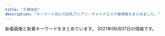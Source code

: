 ```yaml
---
title: "千葉地区"
description: "キーワード別にの巨乳アジアン・チャイナエステ嬢情報をまとめました。"
---
```


新着画像と新着キーワードをまとめています。
2021年06月07日の情報です。

<DmmAffiliateIns />
<KeywordTable
  shops={
    [
    {
        "keywords": {
            "E": 7,
            "D": 11
        },
        "img_links": [
            "https://es-quorea.com/wp-content/uploads/2021/03/89762citeg.jpg",
            "https://es-quorea.com/wp-content/themes/este/img/tel_header.png",
            "https://es-quorea.com/wp-content/themes/este/img/3.jpg",
            "https://es-quorea.com/wp-content/uploads/2021/01/33amore.jpg",
            "https://es-quorea.com/wp-content/uploads/2021/01/22amore.jpg",
            "https://es-quorea.com/wp-content/themes/este/img/1.jpg",
            "https://es-quorea.com/wp-content/themes/este/img/tel_footer.png",
            "https://es-quorea.com/wp-content/themes/este/img/top-img01a.png",
            "https://es-quorea.com/wp-content/uploads/2020/01/citeg.jpg",
            "https://es-quorea.com/wp-content/themes/este/img/top-img02.png",
            "https://es-quorea.com/wp-content/themes/este/img/top-img05b.png",
            "https://es-quorea.com/wp-content/themes/este/img/top-img03.png",
            "https://es-quorea.com/wp-content/themes/este/img/call.png",
            "https://es-quorea.com/wp-content/themes/este/img/4.jpg",
            "https://es-quorea.com/wp-content/themes/este/img/2.jpg",
            "https://es-quorea.com/wp-content/themes/este/img/top-img01b.png",
            "https://es-quorea.com/wp-content/themes/este/img/top-img05a.png",
            "https://es-quorea.com/wp-content/uploads/2021/01/44amore.jpg"
        ],
        "station": "JR\u6728\u66f4\u6d25\u99c5\u6771\u53e3",
        "name": "\u30af\u30aa\u30ec\u30a2",
        "url": "https://es-quorea.com/"
    },
    {
        "keywords": {
            "F": 4,
            "88": 4,
            "90": 4,
            "92": 8,
            "D": 4,
            "E": 8
        },
        "img_links": [
            "http://guyutie.xyz/index_files/room3.jpg",
            "http://guyutie.xyz/uploads/210423/1-210423100551V0.jpg",
            "http://guyutie.xyz/index_files/room2.jpg",
            "http://guyutie.xyz/uploads/210423/1-2104231005262O.jpg",
            "http://guyutie.xyz/index_files/room4.jpg",
            "http://guyutie.xyz/uploads/210423/1-2104231005135E.jpg",
            "http://guyutie.xyz/index_files/room1.jpg",
            "http://guyutie.xyz/uploads/210423/1-210423100539134.jpg"
        ],
        "station": "\u5343\u8449\u4e2d\u592e\u99c5\u897f\u53e3",
        "name": "\u732b\u3061\u3083\u3093",
        "url": "http://guyutie.xyz/"
    },
    {
        "url": "http://www.cianzan.xyz/",
        "keywords": {
            "D": 2,
            "86": 2
        },
        "name": "\u304a\u304b\u3048\u308a",
        "img_links": [
            "http://www.cianzan.xyz/static/picture/nav-001.png",
            "http://www.cianzan.xyz/static/picture/left.jpg",
            "http://www.cianzan.xyz/static/picture/nav-002.png",
            "http://www.cianzan.xyz/static/picture/nav-003.png",
            "http://www.cianzan.xyz/static/picture/top01.png",
            "http://www.cianzan.xyz/uploads/201209/1-201209110351409.jpg",
            "http://www.cianzan.xyz/static/picture/nav-005.png",
            "http://www.cianzan.xyz/static/picture/nav-006.png",
            "http://www.cianzan.xyz/uploads/201209/1-20120911033J44.jpg",
            "http://www.cianzan.xyz/uploads/201204/1-20120414525DJ.jpg",
            "http://www.cianzan.xyz/static/picture/top003.jpg",
            "http://www.cianzan.xyz/static/picture/right.jpg",
            "http://www.cianzan.xyz/static/picture/nav-004.png",
            "http://www.cianzan.xyz/uploads/201207/1-20120G05I9133.jpg",
            "http://www.cianzan.xyz/static/picture/tel.png",
            "http://www.cianzan.xyz/uploads/201204/1-20120414562N15.jpg",
            "http://www.cianzan.xyz/uploads/201207/1-20120G05H03F.jpg"
        ],
        "station": "JR\u56db\u8857\u9053\u99c5\u5317\u53e3"
    },
    {
        "name": "\u685c",
        "keywords": {},
        "img_links": [
            "http://www.aqut.sakura.ne.jp/sakura/wp-content/uploads/2021/02/980x450.jpg",
            "http://sakura.refle.shop/wp-content/uploads/2021/02/8bfc95f3196ddfdafdcbf1188a8042e-576x1024.jpg",
            "http://www.aqut.sakura.ne.jp/sakura/wp-content/uploads/2021/02/640x905.jpg",
            "http://sakura.refle.shop/wp-content/uploads/2021/02/5f3cb976bbb21a5669ff6bd1665841c-576x1024.jpg",
            "http://sakura.refle.shop/wp-content/uploads/2021/02/28259450e36792ab9dc1c91eedf249b-576x1024.jpg",
            "http://sakura.refle.shop/wp-content/uploads/2021/02/u30667598442406118055fm26gp0.jpg",
            "http://sakura.refle.shop/wp-content/uploads/2021/06/aef115b8ba924d6fef86fb3ab74ff59-768x1024.jpg",
            "http://sakura.refle.shop/wp-content/uploads/2021/05/fff4293299069c3e7778810af9b75e9-599x1024.jpg",
            "http://sakura.refle.shop/wp-content/uploads/2021/02/8b0ef78fc6219c9d52b8cd277fcf96f-576x1024.jpg",
            "http://sakura.refle.shop/wp-content/uploads/2021/02/0ea1abb694e5c2ac70d0c9d9ba0fc0d-576x1024.jpg",
            "http://sakura.refle.shop/wp-content/uploads/2021/05/fff4293299069c3e7778810af9b75e9-400x500.jpg",
            "http://sakura.refle.shop/wp-content/uploads/2021/06/aef115b8ba924d6fef86fb3ab74ff59-400x500.jpg",
            "http://sakura.refle.shop/wp-content/uploads/2021/03/980x550-1-1.jpg",
            "http://sakura.refle.shop/wp-content/uploads/2021/02/fc01b0ad57f84753c67f9cbd1c39504-576x1024.jpg",
            "http://sakura.refle.shop/wp-content/uploads/2021/02/011e151d3ba49801a74fe2b21ee48dc-576x1024.jpg",
            "http://sakura.refle.shop/wp-content/uploads/2021/02/fc01b0ad57f84753c67f9cbd1c39504-400x500.jpg"
        ],
        "station": "\u9577\u6d66\u99c5\u5357\u53e3",
        "url": "http://sakura.refle.shop/"
    },
    {
        "name": "For You",
        "station": "JR\u7a32\u6bdb\u99c5\u6771\u53e3",
        "keywords": {
            "86": 6,
            "D": 5,
            "E": 1
        },
        "url": "http://massage-aroma.blue/",
        "img_links": [
            "http://massage-aroma.blue/images/cg01a.jpg",
            "http://massage-aroma.blue/images/cg06.jpg",
            "http://massage-aroma.blue/images/no.png",
            "http://massage-aroma.blue/images/tel.png",
            "http://massage-aroma.blue/images/cg022.jpg",
            "http://massage-aroma.blue/images/nav-005.png",
            "http://massage-aroma.blue/images/cg021.jpg",
            "http://massage-aroma.blue/images/cg02.jpg",
            "http://massage-aroma.blue/images/cg05b.jpg",
            "http://massage-aroma.blue/images/cg07b.jpg",
            "http://massage-aroma.blue/images/nav-002.png",
            "http://massage-aroma.blue/images/top001.png",
            "http://massage-aroma.blue/images/nav-003.png",
            "http://massage-aroma.blue/images/cg03.jpg",
            "http://massage-aroma.blue/images/nav-004.png",
            "http://massage-aroma.blue/images/nav-006.png",
            "http://massage-aroma.blue/images/nav-001.png"
        ]
    },
    {
        "img_links": [
            "http://sakuraest.xyz/files/002be13.jpg",
            "http://sakuraest.xyz/files/006be13.jpg",
            "http://sakuraest.xyz/img/ttl_info.png",
            "http://sakuraest.xyz/files/008be13.jpg",
            "http://sakuraest.xyz/img/btn_blog.png",
            "http://sakuraest.xyz/files/0070569.jpg",
            "http://sakuraest.xyz/files/002c500.jpg",
            "http://sakuraest.xyz/files/001be13.jpg",
            "http://sakuraest.xyz/files/0056145.jpg",
            "http://sakuraest.xyz/files/007be13.jpg",
            "http://sakuraest.xyz/files/0046145.jpg",
            "http://sakuraest.xyz/files/00108ef.jpg",
            "http://sakuraest.xyz/img/goback.jpg",
            "http://sakuraest.xyz/img/header02d5e7.png",
            "http://sakuraest.xyz/img/header02c500.png",
            "http://sakuraest.xyz/files/0086680.jpg",
            "http://sakuraest.xyz/files/0066145.jpg",
            "http://sakuraest.xyz/files/006c500.jpg",
            "http://sakuraest.xyz/img/header026145.png",
            "http://sakuraest.xyz/files/005be13.jpg",
            "http://sakuraest.xyz/img/header029327.png",
            "http://sakuraest.xyz/files/004be13.jpg",
            "http://sakuraest.xyz/img/pickup.jpg",
            "http://sakuraest.xyz/img/header0206cc.png",
            "http://sakuraest.xyz/img/btn_side_mobile.jpg",
            "http://sakuraest.xyz/img/header02be13.png",
            "http://sakuraest.xyz/files/0076145.jpg",
            "http://sakuraest.xyz/img/header020569.png",
            "http://sakuraest.xyz/img/header021e85.png",
            "http://sakuraest.xyz/files/0086145.jpg",
            "http://sakuraest.xyz/img/header026680.png",
            "http://sakuraest.xyz/files/0016145.jpg",
            "http://sakuraest.xyz/files/0049327.jpg",
            "http://sakuraest.xyz/files/0026145.jpg",
            "http://sakuraest.xyz/img/header0208ef.png",
            "http://sakuraest.xyz/files/005d5e7.jpg"
        ],
        "url": "http://sakuraest.xyz/",
        "name": "\u3055\u304f\u3089",
        "keywords": {
            "88": 2,
            "87": 6,
            "C": 21,
            "86": 4,
            "85": 2,
            "D": 8
        },
        "station": "\u5e55\u5f35\u672c\u90f7\u99c5\u6771\u53e3"
    },
    {
        "img_links": [
            "http://www.with-you.xyz/Public/Reception/picture/pick_staff6.jpg",
            "http://www.with-you.xyz/Uploads/News/6073afa4b26eb.jpg",
            "http://www.with-you.xyz/ueditor/php/upload/image/20180509/1525834473168892.png",
            "http://www.with-you.xyz/Uploads/News/608f51cdca75d.jpg",
            "http://www.with-you.xyz/Uploads/News/603c771dd0d06.jpg",
            "http://www.with-you.xyz/Uploads/News/60a1cdc6bc847.jpg",
            "http://www.with-you.xyz/Uploads/News/6086782d7b9b5.jpg",
            "http://www.with-you.xyz/Uploads/News/604ef9c5646ef.jpg",
            "http://www.with-you.xyz/Uploads/News/60331355bced0.jpg",
            "http://www.with-you.xyz/ueditor/php/upload/image/20180507/1525658571678747.png",
            "http://www.with-you.xyz/Uploads/News/6058318102681.jpg",
            "http://www.with-you.xyz/Public/Reception/picture/staff-bar.png",
            "http://www.with-you.xyz/Uploads/News/6098867072da3.jpg",
            "http://www.with-you.xyz/Uploads/News/60615e98e12fb.jpg",
            "http://www.with-you.xyz/Uploads/user/5aefb12fd808d.jpg",
            "http://www.with-you.xyz/ueditor/php/upload/image/20180507/1525658576587164.png",
            "http://www.with-you.xyz/Public/Reception/picture/news.png",
            "http://www.with-you.xyz/Uploads/News/607d2ef3102ec.jpg",
            "http://www.with-you.xyz/Uploads/user/5aefb0da5df20.jpg",
            "http://www.with-you.xyz/ueditor/php/upload/image/20180508/1525743116677647.jpg",
            "http://www.with-you.xyz/Uploads/user/5aefb1192c299.jpg",
            "http://www.with-you.xyz/Uploads/News/60bd6cabddaad.jpg",
            "http://www.with-you.xyz/Uploads/News/606bbd0713603.jpg",
            "http://www.with-you.xyz/ueditor/php/upload/image/20180508/1525743921831574.png",
            "http://www.with-you.xyz/Uploads/News/60b43cec1f519.jpg",
            "http://www.with-you.xyz/Uploads/News/6045c8ad0f0ea.jpg",
            "http://www.with-you.xyz/Uploads/user/5aefb0beaf05c.jpg",
            "http://www.with-you.xyz/Uploads/News/60aaf786e85c6.jpg"
        ],
        "keywords": {
            "\u4e73": 3
        },
        "station": "JR\u5343\u8449\u99c5\u6771\u53e3",
        "name": "with you",
        "url": "http://www.with-you.xyz/"
    },
    {
        "img_links": [
            "http://kurumioui.tokyo/static/picture/nav01.png",
            "http://kurumioui.tokyo/uploads/201001/1-201001104A12O.jpg",
            "http://kurumioui.tokyo/uploads/210123/1-210123135621344.jpg",
            "http://kurumioui.tokyo/uploads/201001/1-20100110450K46.jpg",
            "http://kurumioui.tokyo/uploads/210309/1-21030910121cC.jpg",
            "http://kurumioui.tokyo/static/picture/m-top02.png",
            "http://kurumioui.tokyo/static/picture/nav03.png",
            "http://kurumioui.tokyo/uploads/201202/1-201202151356327.jpg",
            "http://kurumioui.tokyo/uploads/210405/1-210405131914Q5.jpg",
            "http://kurumioui.tokyo/static/picture/m-top04.png",
            "http://kurumioui.tokyo/uploads/210115/1-210115145112T9.jpg",
            "http://kurumioui.tokyo/uploads/210504/1-210504152Q0S6.jpg",
            "http://kurumioui.tokyo/static/picture/nav06.png",
            "http://kurumioui.tokyo/static/picture/nav05.png",
            "http://kurumioui.tokyo/static/picture/sp-qizu.png",
            "http://kurumioui.tokyo/uploads/210104/1-210104102930511.jpg",
            "http://kurumioui.tokyo/uploads/201001/1-201001104541N6.jpg",
            "http://kurumioui.tokyo/static/picture/sp-tel.png",
            "http://kurumioui.tokyo/static/picture/m-head03.png",
            "http://kurumioui.tokyo/static/picture/nav02.png",
            "http://kurumioui.tokyo/static/picture/m-top03.png",
            "http://kurumioui.tokyo/uploads/210305/1-21030516324K24.jpg",
            "http://kurumioui.tokyo/static/picture/nav04.png",
            "http://kurumioui.tokyo/uploads/201005/1-2010051JIB49.jpg"
        ],
        "url": "http://kurumioui.tokyo/",
        "station": "JR\u5e55\u5f35\u672c\u90f7\u99c5\u6771\u53e3",
        "name": "\u7652\u3057\u7f8e\u4eba",
        "keywords": {
            "84": 1,
            "87": 1,
            "89": 1,
            "D": 6,
            "86": 2,
            "88": 2,
            "C": 6,
            "85": 5
        }
    },
    {
        "keywords": {
            "C": 30
        },
        "name": "\u304a\u304b\u3048\u308a",
        "url": "http://wureshii.tokyo/",
        "station": "JR\u6d25\u7530\u6cbc\u99c5\u5317\u53e3",
        "img_links": [
            "http://wureshii.tokyo/static/picture/room1.png",
            "http://wureshii.tokyo/uploads/200615/1-20061519113L58.jpg",
            "http://wureshii.tokyo/uploads/200616/1-200616103402133.jpg",
            "http://wureshii.tokyo/static/picture/tit-infor.png",
            "http://wureshii.tokyo/uploads/200616/1-200616103511M7.jpg",
            "http://wureshii.tokyo/static/picture/tit-pick.png",
            "http://wureshii.tokyo/static/picture/room4.png",
            "http://wureshii.tokyo/uploads/210319/1-210319124F5432.jpg",
            "http://wureshii.tokyo/uploads/210106/1-21010613133E33.jpg",
            "http://wureshii.tokyo/uploads/200723/1-200H31241064E.jpg",
            "http://wureshii.tokyo/uploads/200615/1-2006151Z631C5.jpg",
            "http://wureshii.tokyo/static/picture/top.png",
            "http://wureshii.tokyo/uploads/200723/1-200H3124150340.jpg",
            "http://wureshii.tokyo/uploads/200914/1-200914103Q0410.jpg",
            "http://wureshii.tokyo/uploads/201116/1-201116132HX52.jpg",
            "http://wureshii.tokyo/uploads/200826/1-200R6122159392.jpg",
            "http://wureshii.tokyo/uploads/200616/1-200616103125M1.jpg",
            "http://wureshii.tokyo/static/picture/tite-staff.png",
            "http://wureshii.tokyo/static/picture/info.png",
            "http://wureshii.tokyo/static/picture/room3.png",
            "http://wureshii.tokyo/static/picture/tit-gat.png",
            "http://wureshii.tokyo/uploads/201002/1-2010021312313Q.jpg",
            "http://wureshii.tokyo/uploads/201126/1-201126124I4E2.jpg",
            "http://wureshii.tokyo/static/picture/tit-new.png",
            "http://wureshii.tokyo/static/picture/room2.png",
            "http://wureshii.tokyo/uploads/200616/1-200616102U5456.jpg",
            "http://wureshii.tokyo/static/picture/infor.png",
            "http://wureshii.tokyo/uploads/200615/1-2006151Z4304L.jpg",
            "http://wureshii.tokyo/uploads/210119/1-2101191F409235.jpg",
            "http://wureshii.tokyo/uploads/200615/1-20061519101Kc.jpg",
            "http://wureshii.tokyo/uploads/210428/1-21042Q552292M.jpg",
            "http://wureshii.tokyo/uploads/210409/1-210409131441F8.jpg"
        ]
    },
    {
        "name": "\u611b",
        "station": "\u52dd\u7530\u53f0\u99c5\u5357\u53e3",
        "url": "http://ai.es-relax.info/",
        "img_links": [
            "http://ai.es-relax.info/images/qr.jpg",
            "http://ai.es-relax.info/gals/natumi1.jpg",
            "http://ai.es-relax.info/gals/remi1.jpg",
            "http://ai.es-relax.info/gals/aya2.jpg",
            "http://ai.es-relax.info/gals/ayumi2.jpg",
            "http://ai.es-relax.info/gals/haruka1.jpg",
            "http://ai.es-relax.info/images/kp.jpg",
            "http://ai.es-relax.info/gals/mimi2.jpg",
            "http://ai.es-relax.info/gals/natumi2.jpg",
            "http://ai.es-relax.info/gals/mimi1.jpg",
            "http://ai.es-relax.info/gals/remi2.jpg",
            "http://ai.es-relax.info/gals/yui2.jpg",
            "http://ai.es-relax.info/images/info (4).jpg",
            "http://ai.es-relax.info/images/kp2.jpg",
            "http://ai.es-relax.info/images/info (3).jpg",
            "http://ai.es-relax.info/images/info (2).jpg",
            "http://ai.es-relax.info/gals/ayumi1.jpg",
            "http://ai.es-relax.info/gals/yui1.jpg",
            "http://ai.es-relax.info/images/info (1).jpg",
            "http://ai.es-relax.info/gals/aya1.jpg",
            "http://ai.es-relax.info/gals/cizuka1.jpg"
        ],
        "keywords": {}
    },
    {
        "keywords": {
            "86": 12,
            "87": 12,
            "85": 4,
            "C": 4,
            "D": 24
        },
        "url": "http://www.fairy.esjoho.com/",
        "station": "\u516b\u5343\u4ee3\u53f0\u99c5\u6771\u53e3",
        "name": "Honey Baby \uff5e\u30cf\u30cb\u30fc\u30d9\u30d3\u30fc\uff5e",
        "img_links": [
            "http://www.fairy.esjoho.com/files/021.jpg",
            "http://www.fairy.esjoho.com/files/001.jpg",
            "http://www.fairy.esjoho.com/images/btn2.png",
            "http://www.fairy.esjoho.com/files/006-02.jpg",
            "http://www.fairy.esjoho.com/images/mainImg_sub.jpg",
            "http://www.fairy.esjoho.com/files/006.jpg",
            "http://www.fairy.esjoho.com/files/006-03.jpg",
            "http://www.fairy.esjoho.com/files/009.jpg",
            "http://www.fairy.esjoho.com/files/011-03.jpg",
            "http://www.fairy.esjoho.com/files/023.jpg",
            "http://www.fairy.esjoho.com/common/images/photo02.jpg",
            "http://www.fairy.esjoho.com/files/001-02.jpg",
            "http://www.fairy.esjoho.com/files/021-03.jpg",
            "http://www.fairy.esjoho.com/common/images/photo01.jpg",
            "http://www.fairy.esjoho.com/files/022.jpg",
            "http://www.fairy.esjoho.com/files/023-03.jpg",
            "http://www.fairy.esjoho.com/images/icon_staff.png",
            "http://www.fairy.esjoho.com/images/korona.jpg",
            "http://www.fairy.esjoho.com/files/011-02.jpg",
            "http://www.fairy.esjoho.com/files/023-02.jpg",
            "http://www.fairy.esjoho.com/files/011.jpg",
            "http://www.fairy.esjoho.com/images/icon_info.png",
            "http://www.fairy.esjoho.com/files/021-02.jpg",
            "http://www.fairy.esjoho.com/images/icon_tel.png",
            "http://www.fairy.esjoho.com/files/022-03.jpg",
            "http://www.fairy.esjoho.com/files/009-02.jpg",
            "http://www.fairy.esjoho.com/files/001-03.jpg",
            "http://www.fairy.esjoho.com/files/022-02.jpg",
            "http://www.fairy.esjoho.com/common/images/photo03.jpg",
            "http://www.fairy.esjoho.com/files/009-03.jpg",
            "http://www.fairy.esjoho.com/images/icon_top.png"
        ]
    },
    {
        "url": "http://golden-time.jpn.mn/",
        "name": "\u30b4\u30fc\u30eb\u30c7\u30f3\u30bf\u30a4\u30e0",
        "img_links": [
            "http://golden-time.jpn.mn/images/top_slider01.jpg",
            "http://golden-time.jpn.mn/photos/sites/69/2021/05/2021050316143157.jpg",
            "http://golden-time.jpn.mn/images/side_link.jpg",
            "http://golden-time.jpn.mn/photos/sites/69/2019/12/2019120901533068-e1615776512845.jpg",
            "http://golden-time.jpn.mn/photos/sites/69/2020/06/2020061808580654.jpg",
            "http://golden-time.jpn.mn/images/link_nav05.jpg",
            "http://golden-time.jpn.mn/photos/sites/69/2019/12/2019120209284771.jpg",
            "http://golden-time.jpn.mn/photos/sites/69/2019/12/2019120209284861.jpg",
            "http://golden-time.jpn.mn/images/side_mobile.jpg",
            "http://golden-time.jpn.mn/images/info3.jpg",
            "http://golden-time.jpn.mn/photos/sites/69/2019/12/201912060728409.jpg",
            "http://golden-time.jpn.mn/photos/sites/69/2020/12/2020122203240620.jpg",
            "http://golden-time.jpn.mn/photos/sites/69/2020/11/2020110608161178.jpg",
            "http://golden-time.jpn.mn/images/link_nav07.jpg",
            "http://golden-time.jpn.mn/photos/sites/69/2020/09/2020091207515151.jpg",
            "http://golden-time.jpn.mn/photos/sites/69/2020/09/2020091207514598.jpg",
            "http://golden-time.jpn.mn/images/top_slider02.png",
            "http://golden-time.jpn.mn/images/link_nav01.jpg",
            "http://golden-time.jpn.mn/images/link_nav02.jpg",
            "http://golden-time.jpn.mn/images/info1.jpg",
            "http://golden-time.jpn.mn/photos/sites/69/2019/12/2019122305283220.jpg",
            "http://golden-time.jpn.mn/photos/sites/69/2021/03/2021032410092298.jpg",
            "http://golden-time.jpn.mn/images/info2.jpg",
            "http://golden-time.jpn.mn/images/sp_top.jpg",
            "http://golden-time.jpn.mn/photos/sites/69/2019/12/2019121206424523.jpg",
            "http://golden-time.jpn.mn/photos/sites/69/2021/04/2021042017202869.jpg",
            "http://golden-time.jpn.mn/images/ico01.png",
            "http://golden-time.jpn.mn/photos/sites/69/2021/04/2021042017202961.jpg",
            "http://golden-time.jpn.mn/photos/sites/69/2021/03/2021031615565242.jpg",
            "http://golden-time.jpn.mn/photos/sites/69/2019/12/2019120901533068.jpg",
            "http://golden-time.jpn.mn/images/link_nav04.jpg",
            "http://golden-time.jpn.mn/images/link_nav03.jpg",
            "http://golden-time.jpn.mn/photos/sites/69/2019/12/2019120804110927.jpg",
            "http://golden-time.jpn.mn/images/side_tel.jpg",
            "http://golden-time.jpn.mn/photos/sites/69/2020/05/2020053002120414.jpg",
            "http://golden-time.jpn.mn/photos/sites/69/2020/11/2020111607331079.jpg",
            "http://golden-time.jpn.mn/photos/sites/69/2019/12/2019120209284923.jpg",
            "http://golden-time.jpn.mn/photos/sites/69/2020/09/202009160836574.jpg",
            "http://golden-time.jpn.mn/images/top.png",
            "http://golden-time.jpn.mn/images/link_nav06.jpg"
        ],
        "station": "JR\u6d25\u7530\u6cbc\u99c5\u5317\u53e3",
        "keywords": {
            "C": 1,
            "84": 1,
            "80": 1,
            "85": 5,
            "86": 5,
            "D": 15,
            "83": 1,
            "87": 3
        }
    },
    {
        "url": "http://aroma-esthe.blue",
        "name": "\u30e4\u30fc\u30db\u30fc",
        "img_links": [
            "http://aroma-esthe.blue/img/t1.jpg",
            "http://aroma-esthe.blue/img/st5.jpg",
            "http://aroma-esthe.blue/img/t4.jpg",
            "http://aroma-esthe.blue/img/no.png",
            "http://aroma-esthe.blue/img/st51.jpg",
            "http://aroma-esthe.blue/img/stt1.jpg",
            "http://aroma-esthe.blue/img/st4.jpg",
            "http://aroma-esthe.blue/img/st6.jpg",
            "http://aroma-esthe.blue/img/st3.jpg",
            "http://aroma-esthe.blue/img/f1.jpg",
            "http://aroma-esthe.blue/img/top.jpg",
            "http://aroma-esthe.blue/img/stt3.jpg",
            "http://aroma-esthe.blue/img/sm.jpg",
            "http://aroma-esthe.blue/img/st2.jpg",
            "http://aroma-esthe.blue/img/t3.jpg",
            "http://aroma-esthe.blue/img/t2.jpg",
            "http://aroma-esthe.blue/img/t5.jpg",
            "http://aroma-esthe.blue/img/t6.jpg",
            "http://aroma-esthe.blue/img/noo.png",
            "http://aroma-esthe.blue/img/st1.jpg"
        ],
        "keywords": {
            "86": 5,
            "D": 5,
            "E": 1,
            "88": 1
        },
        "station": "\u516b\u5343\u4ee3\u53f0\u99c5\u897f\u53e3"
    },
    {
        "keywords": {},
        "img_links": [],
        "name": "\u30eb\u30d3\u30fc",
        "url": "http://estela-spa.ests.jp/",
        "station": "\u5343\u8449\u4e2d\u592e\u99c5\u897f\u53e3"
    },
    {
        "url": "http://bierwn.xyz/",
        "keywords": {},
        "img_links": [
            "http://bierwn.xyz/templets/default/picture/interior_t.jpg",
            "http://bierwn.xyz/uploads/210519/1-2105191JP33a.jpg",
            "http://bierwn.xyz/templets/default/picture/news.jpg",
            "http://bierwn.xyz/templets/default/picture/int1.png",
            "http://bierwn.xyz/uploads/210429/1-21042ZU556127.jpg",
            "http://bierwn.xyz/uploads/180905/1-1PZ515095RN.jpg",
            "http://bierwn.xyz/templets/default/picture/staff_t.jpg",
            "http://bierwn.xyz/uploads/210515/1-210515143523364.jpg",
            "http://bierwn.xyz/uploads/210515/1-210515143535246.jpg",
            "http://bierwn.xyz/uploads/180906/1-1PZ60934021N.jpg",
            "http://bierwn.xyz/uploads/210519/1-2105191K2113E.jpg",
            "http://bierwn.xyz/uploads/210519/1-2105191K244c4.jpg",
            "http://bierwn.xyz/uploads/210429/1-21042ZU54IK.jpg",
            "http://bierwn.xyz/templets/default/picture/tt.jpg",
            "http://bierwn.xyz/templets/default/picture/rec1.png"
        ],
        "station": "\u52dd\u7530\u53f0\u99c5\u5357\u53e3",
        "name": "\u7f8e\u4eba\u9b5a"
    },
    {
        "name": "\u30e9\u30e0\u30b8",
        "url": "http://lambsey.ies.bz/",
        "keywords": {
            "E": 12,
            "88": 6,
            "83": 6,
            "F": 6,
            "84": 6,
            "86": 24,
            "D": 36,
            "85": 12,
            "C": 9
        },
        "station": "JR\u56db\u8857\u9053\u99c5\u5317\u53e3",
        "img_links": [
            "http://lambsey.ies.bz/photos/sites/68/2021/04/2021040407573749.jpg",
            "http://lambsey.ies.bz/photos/sites/68/2021/04/2021042810392654.jpg",
            "http://lambsey.ies.bz/photos/sites/68/2021/04/2021042810392599.jpg",
            "http://lambsey.ies.bz/photos/sites/68/2021/04/2021040407573857.jpg",
            "http://lambsey.ies.bz/images/staff_bj4.png",
            "http://lambsey.ies.bz/photos/sites/68/2021/05/2021052810432229.jpg",
            "http://lambsey.ies.bz/images/zi_staff.png",
            "http://lambsey.ies.bz/photos/sites/68/2021/05/2021050810551260.jpg",
            "http://lambsey.ies.bz/images/info.jpg",
            "http://lambsey.ies.bz/photos/sites/68/2021/04/2021041215454319.jpg",
            "http://lambsey.ies.bz/photos/sites/68/2021/05/2021050714125329.jpg",
            "http://lambsey.ies.bz/photos/sites/68/2021/05/2021050412434350.jpg",
            "http://lambsey.ies.bz/images/line1.png",
            "http://lambsey.ies.bz/images/top.jpg",
            "http://lambsey.ies.bz/images/s_news.png",
            "http://lambsey.ies.bz/photos/sites/68/2021/04/2021042717034113.jpg"
        ]
    },
    {
        "url": "http://pareo.ests.jp/",
        "station": "JR\u897f\u5343\u8449\u99c5\u5357\u53e3",
        "keywords": {},
        "img_links": [],
        "name": "PAREO\u30fb\u30d1\u30ec\u30aa"
    },
    {
        "url": "https://resort-max.jpn.mn/",
        "name": "\u30ea\u30be\u30fc\u30c8MAX",
        "station": "\u5343\u8449\u4e2d\u592e\u99c5\u6771\u53e3",
        "img_links": [
            "https://resort-max.jpn.mn/photos/sites/133/2021/05/2021051910543346.jpg",
            "https://resort-max.jpn.mn/images/ser1.jpg",
            "https://resort-max.jpn.mn/images/ser3.jpg",
            "https://resort-max.jpn.mn/images/mobile.jpg",
            "https://resort-max.jpn.mn/images/s_reruit.png",
            "https://resort-max.jpn.mn/images/s_staff.png",
            "https://resort-max.jpn.mn/images/ser4.jpg",
            "https://resort-max.jpn.mn/images/ser2.jpg",
            "https://resort-max.jpn.mn/images/2.jpg",
            "https://resort-max.jpn.mn/photos/sites/133/2021/05/2021051913260030.jpg",
            "https://resort-max.jpn.mn/images/ser5.jpg",
            "https://resort-max.jpn.mn/images/1.jpg",
            "https://resort-max.jpn.mn/images/info.jpg",
            "https://resort-max.jpn.mn/images/top1.jpg",
            "https://resort-max.jpn.mn/images/news.png",
            "https://resort-max.jpn.mn/images/ser6.jpg",
            "https://resort-max.jpn.mn/images/top.jpg",
            "https://resort-max.jpn.mn/photos/sites/133/2021/05/2021051910544539.jpg"
        ],
        "keywords": {
            "87": 2,
            "D": 6,
            "85": 4
        }
    },
    {
        "url": "https://www.orange-relaxation.com/",
        "keywords": {
            "C": 6
        },
        "station": "JR\u8607\u6211\u99c5",
        "img_links": [
            "https://static.wixstatic.com/media/656261_dc91ba7dbcfd49cf94b6f33f427eabc4~mv2.jpg",
            "https://static.wixstatic.com/media/656261_13b56d76ba4b4f3fbdd2d614b7f3131a~mv2.jpg",
            "https://static.wixstatic.com/media/656261_352bc4d873814c08890c13c58d54ed11~mv2.jpg",
            "https://static.wixstatic.com/media/656261_f19819762927421fbc7e462b610e64db~mv2.jpg",
            "https://static.wixstatic.com/media/656261_1e3c42dadc4c43f6a67e3c43ab3a7e86~mv2.jpg"
        ],
        "name": "Orange \u30aa\u30e9\u30f3\u30b8\u30e5"
    },
    {
        "keywords": {
            "E": 1,
            "C": 1,
            "88": 1,
            "86": 2,
            "D": 2,
            "87": 1
        },
        "name": "\u5929\u4f7f\u697d\u5712",
        "url": "http://sara.xyz.mn/",
        "station": "\u5343\u8449\u4e2d\u592e\u99c5",
        "img_links": [
            "http://sara.xyz.mn/images/top.jpg",
            "http://sara.xyz.mn/photos/sites/108/2019/10/2019100108375699.jpg",
            "http://sara.xyz.mn/photos/sites/108/2019/10/201910010837567.jpg",
            "http://sara.xyz.mn/photos/sites/108/2019/10/2019100108375817.jpg",
            "http://sara.xyz.mn/images/1.jpg",
            "http://sara.xyz.mn/images/end1.jpg",
            "http://sara.xyz.mn/images/staffs.png",
            "http://sara.xyz.mn/images/s_pick.jpg",
            "http://sara.xyz.mn/photos/sites/108/2019/11/201911100438444.jpg",
            "http://sara.xyz.mn/photos/sites/108/2021/04/2021040105285767.jpg",
            "http://sara.xyz.mn/images/nbj3.jpg",
            "http://sara.xyz.mn/images/mobile.jpg",
            "http://sara.xyz.mn/images/s_info.jpg",
            "http://sara.xyz.mn/images/s_news.jpg",
            "http://sara.xyz.mn/photos/sites/108/2019/10/2019100108375747.jpg",
            "http://sara.xyz.mn/images/s_staff.jpg",
            "http://sara.xyz.mn/images/top1.jpg",
            "http://sara.xyz.mn/images/s_face.jpg"
        ]
    },
    {
        "img_links": [
            "http://es-happy.work/images/int3.jpg",
            "http://es-happy.work/staff/sora.jpg",
            "http://es-happy.work/images/sys1.jpg",
            "http://es-happy.work/staff/momo.jpg",
            "http://es-happy.work/images/3.jpg",
            "http://es-happy.work/images/tr3.jpg",
            "http://es-happy.work/images/staff_t.jpg",
            "http://es-happy.work/images/interior_t.jpg",
            "http://es-happy.work/images/head.jpg",
            "http://es-happy.work/images/int2.jpg",
            "http://es-happy.work/img/momo1.jpg",
            "http://es-happy.work/img/sora1.jpg",
            "http://es-happy.work/images/ac2.jpg",
            "http://es-happy.work/img/runa1.jpg",
            "http://es-happy.work/images/tr1.jpg",
            "http://es-happy.work/images/topgirl.jpg",
            "http://es-happy.work/images/concept.jpg",
            "http://es-happy.work/images/sys3.jpg",
            "http://es-happy.work/images/2.jpg",
            "http://es-happy.work/images/tr2.jpg",
            "http://es-happy.work/images/ac1.jpg",
            "http://es-happy.work/images/news.jpg",
            "http://es-happy.work/images/1.jpg",
            "http://es-happy.work/images/tr.jpg",
            "http://es-happy.work/staff/runa.jpg",
            "http://es-happy.work/images/int1.jpg",
            "http://es-happy.work/images/sys2.jpg"
        ],
        "station": "JR\u6210\u7530\u99c5",
        "keywords": {},
        "name": "\u60a0",
        "url": "http://es-happy.work/"
    },
    {
        "keywords": {
            "86": 9,
            "D": 2,
            "E": 2
        },
        "station": "\u4eac\u6210\u81fc\u4e95\u99c5\u5357\u53e3",
        "name": "\u30af\u30ed\u30fc\u30d0\u30fc",
        "img_links": [
            "http://forever-est.xyz/img/sta2.jpg",
            "http://forever-est.xyz/img/sta5.jpg",
            "http://forever-est.xyz/img/sta1.jpg",
            "http://forever-est.xyz/img/top.jpg",
            "http://forever-est.xyz/img/fla.jpg",
            "http://forever-est.xyz/img/st5.jpg",
            "http://forever-est.xyz/img/r1.jpg",
            "http://forever-est.xyz/img/st6.jpg",
            "http://forever-est.xyz/img/st1.jpg",
            "http://forever-est.xyz/img/no.png",
            "http://forever-est.xyz/img/st2.jpg",
            "http://forever-est.xyz/img/sta6.jpg",
            "http://forever-est.xyz/img/eve.jpg"
        ],
        "url": "http://forever-est.xyz/"
    },
    {
        "keywords": {
            "F": 15,
            "E": 60,
            "86": 30,
            "87": 90,
            "85": 15,
            "G": 30,
            "83": 30,
            "D": 120,
            "88": 45,
            "84": 30,
            "C": 37
        },
        "name": "\u5929\u4f7f\u306e\u68ee",
        "img_links": [
            "https://tenshinomori.xyz.mn/photos/sites/11/2021/04/2021042614492347.jpg",
            "https://tenshinomori.xyz.mn/images/s_link.png",
            "https://tenshinomori.xyz.mn/images/top.png",
            "https://tenshinomori.xyz.mn/images/info.jpg",
            "https://tenshinomori.xyz.mn/images/room1.jpg",
            "https://tenshinomori.xyz.mn/images/m8.jpg",
            "https://tenshinomori.xyz.mn/photos/sites/11/2020/09/2020091810504376.jpg",
            "https://tenshinomori.xyz.mn/photos/sites/11/2021/06/2021060215585194.jpg",
            "https://tenshinomori.xyz.mn/images/s_staff.png",
            "https://tenshinomori.xyz.mn/images/m12.jpg",
            "https://tenshinomori.xyz.mn/images/s_news.png",
            "https://tenshinomori.xyz.mn/photos/sites/11/2021/02/2021021814154555.jpg",
            "https://tenshinomori.xyz.mn/images/m15.jpg",
            "https://tenshinomori.xyz.mn/photos/sites/11/2020/11/2020110419415087.jpg",
            "https://tenshinomori.xyz.mn/images/room3.jpg",
            "https://tenshinomori.xyz.mn/photos/sites/11/2021/04/2021040919092618.jpg",
            "https://tenshinomori.xyz.mn/images/m7.jpg",
            "https://tenshinomori.xyz.mn/photos/sites/11/2020/12/2020121016271562.jpg",
            "https://tenshinomori.xyz.mn/photos/sites/11/2021/04/2021040311010666.jpg",
            "https://tenshinomori.xyz.mn/photos/sites/11/2020/09/2020091111050813.jpg",
            "https://tenshinomori.xyz.mn/images/m11.jpg",
            "https://tenshinomori.xyz.mn/images/s1.png",
            "https://tenshinomori.xyz.mn/photos/sites/11/2020/12/2020121613443586.jpg",
            "https://tenshinomori.xyz.mn/images/s_pick.png",
            "https://tenshinomori.xyz.mn/photos/sites/11/2020/09/2020092918150341.jpg",
            "https://tenshinomori.xyz.mn/images/room2.jpg",
            "https://tenshinomori.xyz.mn/images/m10.jpg",
            "https://tenshinomori.xyz.mn/images/m13.jpg",
            "https://tenshinomori.xyz.mn/images/mobile.jpg",
            "https://tenshinomori.xyz.mn/images/s3.png",
            "https://tenshinomori.xyz.mn/images/m9.jpg",
            "https://tenshinomori.xyz.mn/photos/sites/11/2021/04/2021042010572362.jpg",
            "https://tenshinomori.xyz.mn/images/s_massage.png",
            "https://tenshinomori.xyz.mn/photos/sites/11/2021/05/202105201050188.jpg",
            "https://tenshinomori.xyz.mn/images/m14.jpg",
            "https://tenshinomori.xyz.mn/photos/sites/11/2021/01/2021010815482045.jpg",
            "https://tenshinomori.xyz.mn/photos/sites/11/2021/02/2021022516063829.jpg",
            "https://tenshinomori.xyz.mn/photos/sites/11/2021/04/2021040311010754.jpg",
            "https://tenshinomori.xyz.mn/images/room4.jpg"
        ],
        "url": "https://tenshinomori.xyz.mn/",
        "station": "JR\u6d25\u7530\u6cbc\u99c5\u5317\u53e3"
    },
    {
        "img_links": [
            "http://iyashinokoi.este88.com/images/kp2.png",
            "http://iyashinokoi.este88.com/img/r01.jpg",
            "http://iyashinokoi.este88.com/images/acc04.jpg",
            "http://iyashinokoi.este88.com/images/acc03.jpg",
            "http://iyashinokoi.este88.com/images/kp1.png",
            "http://iyashinokoi.este88.com/gals/riri1.jpg",
            "http://iyashinokoi.este88.com/gals/nana1.jpg",
            "http://iyashinokoi.este88.com/images/kp3.png",
            "http://iyashinokoi.este88.com/img/r02.jpg",
            "http://iyashinokoi.este88.com/gals/cizuka1.jpg",
            "http://iyashinokoi.este88.com/images/info.png",
            "http://iyashinokoi.este88.com/gals/miki1.jpg",
            "http://iyashinokoi.este88.com/gals/norika1.jpg",
            "http://iyashinokoi.este88.com/gals/yuyu1.jpg",
            "http://iyashinokoi.este88.com/gals/yuka1.jpg",
            "http://iyashinokoi.este88.com/gals/risa1.jpg",
            "http://iyashinokoi.este88.com/images/acc01.jpg",
            "http://iyashinokoi.este88.com/images/qr.jpg",
            "http://iyashinokoi.este88.com/img/r04.jpg",
            "http://iyashinokoi.este88.com/images/acc02.jpg",
            "http://iyashinokoi.este88.com/img/r05.jpg",
            "http://iyashinokoi.este88.com/img/r03.jpg"
        ],
        "url": "http://iyashinokoi.este88.com/",
        "keywords": {},
        "name": "\u7652\u3057\u306e\u604b",
        "station": "\u52dd\u7530\u53f0\u99c5\u5357\u53e3"
    },
    {
        "img_links": [
            "http://riversopdd.site/uploads/210415/1-21041512423J28.jpg",
            "http://riversopdd.site/uploads/201016/1-2010161601241L.jpg",
            "http://riversopdd.site/uploads/210128/1-21012Q40403C5.jpg",
            "http://riversopdd.site/uploads/191021/1-19102112532L42.jpg",
            "http://riversopdd.site/uploads/200605/1-2006051J64E48.jpg",
            "http://riversopdd.site/static/picture/left.jpg",
            "http://riversopdd.site/static/picture/right.jpg",
            "http://riversopdd.site/uploads/200807/1-200PG63506145.jpg",
            "http://riversopdd.site/uploads/191021/1-191021125359649.jpg",
            "http://riversopdd.site/static/picture/top003.jpg",
            "http://riversopdd.site/uploads/200218/1-20021QG51A56.jpg",
            "http://riversopdd.site/static/picture/nav-003.png",
            "http://riversopdd.site/static/picture/nav-002.png",
            "http://riversopdd.site/uploads/201230/1-201230143424H5.jpg",
            "http://riversopdd.site/uploads/201102/1-201102145U1P3.jpg",
            "http://riversopdd.site/static/picture/nav-001.png",
            "http://riversopdd.site/uploads/191206/1-191206102GaK.jpg",
            "http://riversopdd.site/static/picture/tel.png",
            "http://riversopdd.site/static/picture/nav-005.png",
            "http://riversopdd.site/static/picture/nav-004.png",
            "http://riversopdd.site/static/picture/top01.png",
            "http://riversopdd.site/static/picture/nav-006.png"
        ],
        "url": "http://riversopdd.site/",
        "keywords": {
            "F": 1,
            "86": 4,
            "D": 7,
            "94": 1,
            "85": 4,
            "C": 3,
            "88": 2
        },
        "station": "JR\u8607\u6211\u99c5\u897f\u53e3",
        "name": "\u7761\u84ee\u82b1"
    },
    {
        "img_links": [
            "http://www.lovegame.iesjp.com/files/040-02.jpg",
            "http://www.lovegame.iesjp.com/images/slider/2.jpg",
            "http://www.lovegame.iesjp.com/files/041.jpg",
            "http://www.lovegame.iesjp.com/img/tel.png",
            "http://www.lovegame.iesjp.com/files/002-02.jpg",
            "http://www.lovegame.iesjp.com/files/048-02.jpg",
            "http://www.lovegame.iesjp.com/img/ttl_info.png",
            "http://www.lovegame.iesjp.com/files/024-02.jpg",
            "http://www.lovegame.iesjp.com/files/049.jpg",
            "http://www.lovegame.iesjp.com/files/029-02.jpg",
            "http://www.lovegame.iesjp.com/files/049-02.jpg",
            "http://www.lovegame.iesjp.com/files/026-02.jpg",
            "http://www.lovegame.iesjp.com/img/btn_side_mobile.jpg",
            "http://www.lovegame.iesjp.com/files/048.jpg",
            "http://www.lovegame.iesjp.com/files/029.jpg",
            "http://www.lovegame.iesjp.com/files/046.jpg",
            "http://www.lovegame.iesjp.com/files/002.jpg",
            "http://www.lovegame.iesjp.com/files/013.jpg",
            "http://www.lovegame.iesjp.com/images/slider/1.jpg",
            "http://www.lovegame.iesjp.com/files/032.jpg",
            "http://www.lovegame.iesjp.com/img/goback.jpg",
            "http://www.lovegame.iesjp.com/files/041-02.jpg",
            "http://www.lovegame.iesjp.com/files/014.jpg",
            "http://www.lovegame.iesjp.com/files/025-02.jpg",
            "http://www.lovegame.iesjp.com/files/024.jpg",
            "http://www.lovegame.iesjp.com/images/slider/3.jpg",
            "http://www.lovegame.iesjp.com/files/013-02.jpg",
            "http://www.lovegame.iesjp.com/files/014-02.jpg",
            "http://www.lovegame.iesjp.com/files/046-02.jpg",
            "http://www.lovegame.iesjp.com/files/026.jpg",
            "http://www.lovegame.iesjp.com/img/ttl_news.png",
            "http://www.lovegame.iesjp.com/img/pickup.jpg",
            "http://www.lovegame.iesjp.com/files/025.jpg",
            "http://www.lovegame.iesjp.com/files/032-02.jpg",
            "http://www.lovegame.iesjp.com/files/040.jpg",
            "http://www.lovegame.iesjp.com/img/btn_blog.png"
        ],
        "keywords": {
            "D": 22,
            "85": 2,
            "86": 6,
            "88": 2,
            "87": 14,
            "C": 24,
            "84": 2
        },
        "name": "\u30e9\u30d6\u30b2\u30fc\u30e0",
        "url": "http://www.lovegame.iesjp.com/",
        "station": "JR\u7a32\u6bdb\u99c5\u6771\u53e3"
    },
    {
        "img_links": [
            "http://lolita.jpest.net/uploads//sites/28/2020/11/con02.jpg",
            "http://lolita.jpest.net/uploads//sites/28/2020/12/req_03.jpg",
            "http://lolita.jpest.net/uploads//sites/28/2020/11/con03.jpg",
            "http://lolita.jpest.net/uploads//sites/28/2021/01/001.jpg",
            "http://lolita.jpest.net/uploads//sites/28/2020/11/staff.jpg",
            "http://lolita.jpest.net/uploads//sites/28/2020/11/tel-1.png",
            "http://lolita.jpest.net/uploads//sites/28/2021/05/g-1.jpg",
            "http://lolita.jpest.net/uploads//sites/28/2021/05/g2-1.jpg",
            "http://lolita.jpest.net/uploads//sites/28/2021/05/g2-2.jpg",
            "http://lolita.jpest.net/uploads//sites/28/2021/05/g1.jpg",
            "http://lolita.jpest.net/uploads//sites/28/2021/05/g2.jpg",
            "http://lolita.jpest.net/uploads//sites/28/2020/11/con01.jpg",
            "http://lolita.jpest.net/uploads//sites/28/2021/05/g2-3.jpg",
            "http://lolita.jpest.net/uploads//sites/28/2020/11/home.png",
            "http://lolita.jpest.net/uploads//sites/28/2021/05/3.jpg",
            "http://lolita.jpest.net/uploads//sites/28/2021/05/g2-4.jpg"
        ],
        "station": "JR\u7a32\u6bdb\u99c5\u6771\u53e3",
        "keywords": {},
        "url": "http://lolita.jpest.net/",
        "name": "Dear"
    },
    {
        "name": "\u30d4\u30fc\u30c1",
        "keywords": {
            "80": 1,
            "85": 6,
            "87": 1,
            "C": 17
        },
        "url": "http://peach-est.com/",
        "station": "JR\u7a32\u6bdb\u99c5\u6771\u53e3",
        "img_links": [
            "http://peach-est.com/staff/risa.jpg",
            "http://peach-est.com/staff/ayumi.jpg",
            "http://peach-est.com/staff/nana.jpg",
            "http://peach-est.com/staff/moe.jpg",
            "http://peach-est.com/staff/aki.jpg",
            "http://peach-est.com/staff/yui1.jpg",
            "http://peach-est.com/img/index_06.jpg",
            "http://peach-est.com/img/st1-1.jpg",
            "http://peach-est.com/images/staff/staff-1-3.jpg",
            "http://peach-est.com/staff/riri.jpg",
            "http://peach-est.com/room/r-1.jpg",
            "http://peach-est.com/room/r-5.jpg",
            "http://peach-est.com/staff/ayaka.jpg",
            "http://peach-est.com/staff/aiko.jpg",
            "http://peach-est.com/staff/yuki.jpg",
            "http://peach-est.com/staff/yuyu.jpg",
            "http://peach-est.com/staff/asuka.jpg",
            "http://peach-est.com/staff/sayuri.jpg",
            "http://peach-est.com/img/index_03.jpg",
            "http://peach-est.com/room/r-3.jpg",
            "http://peach-est.com/staff/emi.jpg",
            "http://peach-est.com/room/r-6.jpg",
            "http://peach-est.com/img/index_09.jpg",
            "http://peach-est.com/staff/pic04.jpg"
        ]
    },
    {
        "name": "\u30a4\u30d6",
        "keywords": {},
        "img_links": [],
        "url": "https://eve.iest.info/",
        "station": "\u4eac\u6210\u5343\u8449\u4e2d\u592e\u99c5\u897f\u53e3"
    },
    {
        "url": "http://www.oggi.relaxmens.com/",
        "name": "\u691b \uff5e\u3082\u307f\u3058\uff5e",
        "station": "JR\u7a32\u6bdb\u99c5\u6771\u53e3",
        "img_links": [
            "http://www.oggi.relaxmens.com/img/nav-005.png",
            "http://www.oggi.relaxmens.com/img/nav-004.png",
            "http://www.oggi.relaxmens.com/img/nav-003.png",
            "http://www.oggi.relaxmens.com/img/nav-006.png",
            "http://www.oggi.relaxmens.com/img/stt.jpg",
            "http://www.oggi.relaxmens.com/files/001.jpg",
            "http://www.oggi.relaxmens.com/files/016.jpg",
            "http://www.oggi.relaxmens.com/img/stb.jpg",
            "http://www.oggi.relaxmens.com/img/tel.png",
            "http://www.oggi.relaxmens.com/files/015.jpg",
            "http://www.oggi.relaxmens.com/img/top01.png",
            "http://www.oggi.relaxmens.com/img/nav-002.png",
            "http://www.oggi.relaxmens.com/img/nav-001.png",
            "http://www.oggi.relaxmens.com/files/017.jpg"
        ],
        "keywords": {
            "86": 1,
            "87": 3,
            "D": 4
        }
    },
    {
        "url": "http://hani.iest.info/",
        "img_links": [
            "http://hani.iest.info/photos/sites/18/2019/12/2019122008033573.jpg",
            "http://hani.iest.info/images/top.png",
            "http://hani.iest.info/images/room1.jpg",
            "http://hani.iest.info/photos/sites/18/2019/10/2019101903334729.jpg",
            "http://hani.iest.info/photos/sites/18/2019/10/2019100602133666.jpg",
            "http://hani.iest.info/images/s1.jpg",
            "http://hani.iest.info/images/room4.jpg",
            "http://hani.iest.info/photos/sites/18/2019/10/2019101407222923.jpg",
            "http://hani.iest.info/photos/sites/18/2020/05/2020052207375063.jpg",
            "http://hani.iest.info/images/room2.jpg",
            "http://hani.iest.info/photos/sites/18/2019/10/2019100602133829.jpg",
            "http://hani.iest.info/photos/sites/18/2020/06/2020060903502311.jpg",
            "http://hani.iest.info/images/s3.jpg",
            "http://hani.iest.info/photos/sites/18/2019/11/2019112910073821.jpg",
            "http://hani.iest.info/photos/sites/18/2019/10/2019101407222356.jpg",
            "http://hani.iest.info/photos/sites/18/2021/04/202104290552300.jpg",
            "http://hani.iest.info/photos/sites/18/2019/10/201910060213393.jpg",
            "http://hani.iest.info/photos/sites/18/2019/10/2019100602133570.jpg",
            "http://hani.iest.info/photos/sites/18/2019/10/2019100602133354.jpg",
            "http://hani.iest.info/images/room3.jpg",
            "http://hani.iest.info/images/acc2.jpg",
            "http://hani.iest.info/photos/sites/18/2020/02/2020022704441935.jpg",
            "http://hani.iest.info/photos/sites/18/2020/02/2020022704442031.jpg",
            "http://hani.iest.info/photos/sites/18/2019/12/2019120309530549.jpg",
            "http://hani.iest.info/photos/sites/18/2019/10/2019100602133621.jpg",
            "http://hani.iest.info/images/acc3.jpg",
            "http://hani.iest.info/photos/sites/18/2019/12/2019122008033171.jpg",
            "http://hani.iest.info/photos/sites/18/2021/05/2021052205570339.jpg",
            "http://hani.iest.info/photos/sites/18/2020/06/2020060903502282.jpg",
            "http://hani.iest.info/photos/sites/18/2019/10/201910060213371.jpg",
            "http://hani.iest.info/images/news.png",
            "http://hani.iest.info/photos/sites/18/2020/04/2020040603070417.jpg",
            "http://hani.iest.info/photos/sites/18/2019/10/201910060213369.jpg",
            "http://hani.iest.info/photos/sites/18/2019/12/201912200803389.jpg",
            "http://hani.iest.info/images/s_link.png",
            "http://hani.iest.info/images/s_staff.png",
            "http://hani.iest.info/photos/sites/18/2021/05/2021052205570965.jpg",
            "http://hani.iest.info/images/mobile.jpg",
            "http://hani.iest.info/images/acc1.jpg",
            "http://hani.iest.info/photos/sites/18/2020/04/2020040603065891.jpg",
            "http://hani.iest.info/photos/sites/18/2020/06/2020060903502382.jpg"
        ],
        "station": "JR\u897f\u5343\u8449\u99c5\u5357\u53e3",
        "keywords": {
            "\u30bb\u30af\u30b7\u30fc": 18,
            "E": 72,
            "84": 36,
            "D": 108,
            "87": 108,
            "86": 72,
            "88": 36,
            "85": 36,
            "C": 54,
            "89": 18,
            "F": 72
        },
        "name": "Hani\u30fb\u30cf\u30cb"
    },
    {
        "name": "\u3089\u304f\u3089\u304f",
        "url": "http://www.rakuraku-inage.info/",
        "station": "JR\u7a32\u6bdb\u99c5\u6771\u53e3",
        "keywords": {
            "83": 4,
            "87": 8,
            "C": 8,
            "D": 16,
            "86": 4,
            "85": 4,
            "88": 4
        },
        "img_links": [
            "http://www.rakuraku-inage.info/images/mainImg_sub.jpg",
            "http://www.rakuraku-inage.info/files/021-02.jpg",
            "http://www.rakuraku-inage.info/files/047.jpg",
            "http://www.rakuraku-inage.info/common/images/photo02.jpg",
            "http://www.rakuraku-inage.info/files/062.jpg",
            "http://www.rakuraku-inage.info/files/017.jpg",
            "http://www.rakuraku-inage.info/images/icon_tel.png",
            "http://www.rakuraku-inage.info/files/047-02.jpg",
            "http://www.rakuraku-inage.info/common/images/photo03.jpg",
            "http://www.rakuraku-inage.info/files/062-03.jpg",
            "http://www.rakuraku-inage.info/files/021.jpg",
            "http://www.rakuraku-inage.info/files/021-03.jpg",
            "http://www.rakuraku-inage.info/files/062-02.jpg",
            "http://www.rakuraku-inage.info/common/images/photo01.jpg",
            "http://www.rakuraku-inage.info/files/061-03.jpg",
            "http://www.rakuraku-inage.info/files/048-02.jpg",
            "http://www.rakuraku-inage.info/images/icon_staff.png",
            "http://www.rakuraku-inage.info/images/icon_top.png",
            "http://www.rakuraku-inage.info/images/icon_info.png",
            "http://www.rakuraku-inage.info/files/048-03.jpg",
            "http://www.rakuraku-inage.info/files/047-03.jpg",
            "http://www.rakuraku-inage.info/files/048.jpg",
            "http://www.rakuraku-inage.info/images/btn2.png",
            "http://www.rakuraku-inage.info/files/017-02.jpg",
            "http://www.rakuraku-inage.info/files/061-02.jpg",
            "http://www.rakuraku-inage.info/files/017-03.jpg",
            "http://www.rakuraku-inage.info/files/061.jpg"
        ]
    },
    {
        "url": "http://www.suisen.masg.info/",
        "keywords": {
            "87": 4,
            "E": 1,
            "D": 8,
            "86": 5,
            "88": 1,
            "85": 3,
            "C": 3
        },
        "name": "\u6c34\u4ed9",
        "img_links": [
            "http://www.suisen.masg.info/files/014-03.jpg",
            "http://www.suisen.masg.info/images/top.png",
            "http://www.suisen.masg.info/files/007-02.jpg",
            "http://www.suisen.masg.info/files/011-03.jpg",
            "http://www.suisen.masg.info/files/004.jpg",
            "http://www.suisen.masg.info/files/002-03.jpg",
            "http://www.suisen.masg.info/files/010-03.jpg",
            "http://www.suisen.masg.info/files/008.jpg",
            "http://www.suisen.masg.info/images/bj2.jpg",
            "http://www.suisen.masg.info/files/013.jpg",
            "http://www.suisen.masg.info/files/005.jpg",
            "http://www.suisen.masg.info/images/end.png",
            "http://www.suisen.masg.info/files/014.jpg",
            "http://www.suisen.masg.info/files/009-03.jpg",
            "http://www.suisen.masg.info/images/news.png",
            "http://www.suisen.masg.info/images/shop/shop01.jpg",
            "http://www.suisen.masg.info/files/009.jpg",
            "http://www.suisen.masg.info/images/r2.jpg",
            "http://www.suisen.masg.info/files/007-03.jpg",
            "http://www.suisen.masg.info/files/012-03.jpg",
            "http://www.suisen.masg.info/files/008-02.jpg",
            "http://www.suisen.masg.info/files/013-03.jpg",
            "http://www.suisen.masg.info/files/006-03.jpg",
            "http://www.suisen.masg.info/images/shop/shop04.jpg",
            "http://www.suisen.masg.info/files/004-02.jpg",
            "http://www.suisen.masg.info/files/006.jpg",
            "http://www.suisen.masg.info/images/s_link.png",
            "http://www.suisen.masg.info/files/009-02.jpg",
            "http://www.suisen.masg.info/images/s_staff.png",
            "http://www.suisen.masg.info/images/r1.jpg",
            "http://www.suisen.masg.info/files/012-02.jpg",
            "http://www.suisen.masg.info/files/003-03.jpg",
            "http://www.suisen.masg.info/images/r5.jpg",
            "http://www.suisen.masg.info/images/shop/shop02.jpg",
            "http://www.suisen.masg.info/files/005-03.jpg",
            "http://www.suisen.masg.info/images/face.png",
            "http://www.suisen.masg.info/files/011-02.jpg",
            "http://www.suisen.masg.info/files/002-02.jpg",
            "http://www.suisen.masg.info/files/003-02.jpg",
            "http://www.suisen.masg.info/files/010-02.jpg",
            "http://www.suisen.masg.info/images/r4.jpg",
            "http://www.suisen.masg.info/images/pick.png",
            "http://www.suisen.masg.info/files/005-02.jpg",
            "http://www.suisen.masg.info/files/010.jpg",
            "http://www.suisen.masg.info/files/014-02.jpg",
            "http://www.suisen.masg.info/files/012.jpg",
            "http://www.suisen.masg.info/files/002.jpg",
            "http://www.suisen.masg.info/images/shop/shop03.jpg",
            "http://www.suisen.masg.info/files/008-03.jpg",
            "http://www.suisen.masg.info/files/006-02.jpg",
            "http://www.suisen.masg.info/files/007.jpg",
            "http://www.suisen.masg.info/files/013-02.jpg",
            "http://www.suisen.masg.info/files/004-03.jpg",
            "http://www.suisen.masg.info/files/011.jpg",
            "http://www.suisen.masg.info/files/003.jpg"
        ],
        "station": "JR\u6771\u91d1\u99c5\u6771\u53e3"
    },
    {
        "name": "\u7f8e\u5eb5 -\u3073\u3042\u3093-",
        "url": "http://relax-massage.xyz/",
        "img_links": [
            "http://relax-massage.xyz/images/cg07.jpg",
            "http://relax-massage.xyz/images/cg08.jpg",
            "http://relax-massage.xyz/images/precau.png",
            "http://relax-massage.xyz/images/staff_s.png",
            "http://relax-massage.xyz/images/sruru.jpg",
            "http://relax-massage.xyz/images/cg02.jpg",
            "http://relax-massage.xyz/images/cg03.jpg",
            "http://relax-massage.xyz/images/cg04.jpg",
            "http://relax-massage.xyz/images/evetop.png",
            "http://relax-massage.xyz/images/news.png",
            "http://relax-massage.xyz/images/cg05.jpg",
            "http://relax-massage.xyz/images/cg01.jpg",
            "http://relax-massage.xyz/images/top.png",
            "http://relax-massage.xyz/images/rec.png"
        ],
        "station": "JR\u5e55\u5f35\u672c\u90f7\u99c5\u5357\u53e3",
        "keywords": {
            "86": 7,
            "E": 3,
            "D": 4
        }
    },
    {
        "keywords": {},
        "station": "\u4eac\u6210\u7dda\u5343\u8449\u4e2d\u592e\u99c5\u6771\u53e3",
        "url": "http://www.t-bell.work/",
        "img_links": [
            "http://www.t-bell.work/images/10.jpg",
            "http://www.t-bell.work/images/4.jpg",
            "http://www.t-bell.work/images/2.jpg",
            "http://www.t-bell.work/images/11.jpg",
            "http://www.t-bell.work/images/news.jpg",
            "http://www.t-bell.work/images/12.jpg",
            "http://www.t-bell.work/images/staff_t.jpg",
            "http://www.t-bell.work/img/miho1.jpg",
            "http://www.t-bell.work/images/1.jpg",
            "http://www.t-bell.work/img/mayu2.jpg",
            "http://www.t-bell.work/images/line.png",
            "http://www.t-bell.work/images/sys2.png",
            "http://www.t-bell.work/images/3.jpg",
            "http://www.t-bell.work/images/info.jpg",
            "http://www.t-bell.work/images/interior1.png",
            "http://www.t-bell.work/img/megumi1.jpg",
            "http://www.t-bell.work/img/ayumi1.jpg",
            "http://www.t-bell.work/img/mayu1.jpg",
            "http://www.t-bell.work/img/riri2.jpg",
            "http://www.t-bell.work/img/ayumi2.jpg",
            "http://www.t-bell.work/img/yuki1.jpg",
            "http://www.t-bell.work/images/5.jpg",
            "http://www.t-bell.work/images/9.jpg",
            "http://www.t-bell.work/img/kumi3.jpg",
            "http://www.t-bell.work/images/interior_t.jpg",
            "http://www.t-bell.work/images/head.jpg",
            "http://www.t-bell.work/images/sys1.png",
            "http://www.t-bell.work/images/interior.png",
            "http://www.t-bell.work/img/momo1.jpg",
            "http://www.t-bell.work/images/8.jpg",
            "http://www.t-bell.work/images/6.jpg",
            "http://www.t-bell.work/images/7.jpg",
            "http://www.t-bell.work/img/kumi1.jpg",
            "http://www.t-bell.work/img/kumi2.jpg",
            "http://www.t-bell.work/images/si.png",
            "http://www.t-bell.work/img/riri1.jpg",
            "http://www.t-bell.work/img/sakura1.jpg"
        ],
        "name": "\u685c\u6843"
    },
    {
        "station": "\u5317\u7fd2\u5fd7\u91ce\u99c5\u6771\u53e3",
        "url": "http://www.yatunomi.com/",
        "name": "\u30ea\u30e9\u30db\u30fc\u30e0",
        "img_links": [
            "http://www.yatunomi.com/images/003.jpg",
            "http://www.yatunomi.com/images/sample_photo3.jpg",
            "http://www.yatunomi.com/images/2.jpg",
            "http://www.yatunomi.com/images/01.jpg",
            "http://www.yatunomi.com/images/02.jpg",
            "http://www.yatunomi.com/images/sample_photo2.jpg",
            "http://www.yatunomi.com/images/1.jpg",
            "http://www.yatunomi.com/images/3.jpg",
            "http://www.yatunomi.com/images/sample_photo4.jpg",
            "http://www.yatunomi.com/images/sample_photo1.jpg",
            "http://www.yatunomi.com/images/004.jpg",
            "http://www.yatunomi.com/images/46-11051416223130.jpg",
            "http://www.yatunomi.com/images/sample1.jpg",
            "http://www.yatunomi.com/images/icon_bar.png",
            "http://www.yatunomi.com/images/005.jpg",
            "http://www.yatunomi.com/images/006.jpg"
        ],
        "keywords": {}
    },
    {
        "station": "JR\u4e94\u4e95\u99c5\u897f\u53e3",
        "img_links": [
            "http://www.sakura.mensest.com/files/006-03.jpg",
            "http://www.sakura.mensest.com/files/010-02.jpg",
            "http://www.sakura.mensest.com/files/010-03.jpg",
            "http://www.sakura.mensest.com/files/006-02.jpg",
            "http://www.sakura.mensest.com/files/009-02.jpg",
            "http://www.sakura.mensest.com/files/009-03.jpg",
            "http://www.sakura.mensest.com/files/011-03.jpg",
            "http://www.sakura.mensest.com/images/mobile.jpg",
            "http://www.sakura.mensest.com/images/coverGirlParts.png",
            "http://www.sakura.mensest.com/files/011.jpg",
            "http://www.sakura.mensest.com/files/007-03.jpg",
            "http://www.sakura.mensest.com/files/010.jpg",
            "http://www.sakura.mensest.com/files/006.jpg",
            "http://www.sakura.mensest.com/files/009.jpg",
            "http://www.sakura.mensest.com/images/backlistbtn.png",
            "http://www.sakura.mensest.com/files/007.jpg",
            "http://www.sakura.mensest.com/files/007-02.jpg",
            "http://www.sakura.mensest.com/files/011-02.jpg"
        ],
        "name": "\u685c",
        "keywords": {
            "86": 6,
            "84": 3,
            "D": 3,
            "C": 6,
            "87": 3,
            "85": 3
        },
        "url": "http://www.sakura.mensest.com/"
    },
    {
        "station": "\u5343\u8449\u4e2d\u592e\u99c5\u897f\u53e3",
        "name": "\u30b9\u30a4\u30fc\u30c8\u30cf\u30cb\u30fc",
        "keywords": {
            "86": 6,
            "D": 16,
            "85": 6,
            "83": 4
        },
        "img_links": [
            "https://sweet-honey.iest.info/images/top_sp.png",
            "https://sweet-honey.iest.info/photos/sites/55/2021/04/202104150621320.jpg",
            "https://sweet-honey.iest.info/photos/sites/55/2021/05/2021052706345313.jpeg",
            "https://sweet-honey.iest.info/photos/sites/55/2021/04/2021042706342430.jpg",
            "https://sweet-honey.iest.info/images/spmainimg.jpg",
            "https://sweet-honey.iest.info/images/top.png",
            "https://sweet-honey.iest.info/photos/sites/55/2021/05/2021052714452225-e1622422168294.jpeg",
            "https://sweet-honey.iest.info/images/pagetop.png",
            "https://sweet-honey.iest.info/images/mainimg.jpg",
            "https://sweet-honey.iest.info/photos/sites/55/2021/04/2021041506061576.jpg"
        ],
        "url": "https://sweet-honey.iest.info/"
    },
    {
        "url": "http://sakura-es.biz",
        "name": "\u3055\u304f\u3089",
        "keywords": {},
        "img_links": [
            "http://sakura-es.biz/images/r1.jpg",
            "http://sakura-es.biz/images/mobile.jpg",
            "http://sakura-es.biz/images/g-3.jpg",
            "http://sakura-es.biz/images/g-2.jpg",
            "http://sakura-es.biz/images/bottom.jpg",
            "http://sakura-es.biz/images/r3.jpg",
            "http://sakura-es.biz/images/staffr.jpg",
            "http://sakura-es.biz/images/top.png",
            "http://sakura-es.biz/images/g-1.jpg"
        ],
        "station": "JR\u6210\u7530\u99c5\u6771\u53e3"
    },
    {
        "url": "http://smile.oks.bz/",
        "keywords": {},
        "station": "\u5343\u8449\u4e2d\u592e\u99c5\u6771\u53e3",
        "name": "Smile\u30fb\u30b9\u30de\u30a4\u30eb",
        "img_links": []
    },
    {
        "keywords": {},
        "name": "\u52dd\u7530\u53f0\u5f69\u8679",
        "station": "\u52dd\u7530\u53f0\u99c5\u5357\u53e3",
        "img_links": [
            "https://static.wixstatic.com/media/7a1e55_774cb238f44d44a082456c654a2e54e2~mv2.jpg",
            "https://static.wixstatic.com/media/7a1e55_642c9abe93df4f17ad493f23f1308dcd~mv2.jpg",
            "https://static.wixstatic.com/media/11062b_514753022572410594f9954a63cbcee3f000.jpg",
            "https://static.wixstatic.com/media/7a1e55_d36393cdeada4d59a8781e0e6231da67~mv2.jpg",
            "https://static.wixstatic.com/media/7a1e55_39a34ba4e29a41df8e2c9f17c3379bb2~mv2.jpg",
            "https://static.wixstatic.com/media/7a1e55_ce628f7059324c0da1c75d7e480712d7~mv2.jpg",
            "https://static.wixstatic.com/media/7a1e55_e55917600ed949528e0d2d71beaecf58~mv2.jpg",
            "https://static.wixstatic.com/media/7a1e55_53d53c7572ae4e2a8656f901198b5394~mv2.jpg",
            "https://static.wixstatic.com/media/7a1e55_0156c83e38ae4e9ca12eba85afc17e12~mv2.jpg",
            "https://static.wixstatic.com/media/7a1e55_c0824d3cef5a4b958727312026f1c55a~mv2.jpg",
            "https://static.wixstatic.com/media/7a1e55_f0391920beb14fbda441ff58f7877531~mv2.jpg",
            "https://static.wixstatic.com/media/7a1e55_be99bfdc7f134e48a25580177ad60ba9~mv2.jpg",
            "https://static.wixstatic.com/media/7a1e55_6d574da562c7467a9c0f12bf4fbdb803~mv2.jpg",
            "https://static.wixstatic.com/media/7a1e55_fc8b7018ba8d4aa99f0bccd291de1cec~mv2.jpg",
            "https://static.wixstatic.com/media/7a1e55_0ff40c1ab3c14bdcbec2c59deecebfb4~mv2.jpg",
            "https://static.wixstatic.com/media/7a1e55_6830b2029a814d8ab89144e05397aa6c~mv2.jpg",
            "https://static.wixstatic.com/media/7a1e55_0257c05b1b0e438ca041ee84cfbceee9~mv2.jpg",
            "https://static.wixstatic.com/media/7a1e55_8dd975297b564dc7bf56b14a624a3c73~mv2.jpg"
        ],
        "url": "https://www.katsutadai-esthe.com/"
    },
    {
        "keywords": {},
        "station": "\u5343\u8449\u4e2d\u592e\u99c5\u897f\u53e3",
        "url": "http://koi.iest.info/",
        "name": "\u6d77\u306e\u611b",
        "img_links": []
    },
    {
        "url": "http://www.mint.esjp.info/",
        "station": "\u7fd2\u5fd7\u91ce\u99c5",
        "name": "\u30df\u30f3\u30c8",
        "keywords": {
            "D": 3,
            "87": 1,
            "88": 1,
            "86": 1
        },
        "img_links": [
            "http://www.mint.esjp.info/images/news.jpg",
            "http://www.mint.esjp.info/files/003-03.jpg",
            "http://www.mint.esjp.info/images/staff_t.jpg",
            "http://www.mint.esjp.info/files/002-03.jpg",
            "http://www.mint.esjp.info/files/001-02.jpg",
            "http://www.mint.esjp.info/images/int2.jpg",
            "http://www.mint.esjp.info/files/001-03.jpg",
            "http://www.mint.esjp.info/images/sys1.jpg",
            "http://www.mint.esjp.info/files/002.jpg",
            "http://www.mint.esjp.info/files/002-02.jpg",
            "http://www.mint.esjp.info/images/link_t.jpg",
            "http://www.mint.esjp.info/images/head.jpg",
            "http://www.mint.esjp.info/files/003.jpg",
            "http://www.mint.esjp.info/files/003-02.jpg",
            "http://www.mint.esjp.info/images/interior_t.jpg",
            "http://www.mint.esjp.info/images/tel.jpg",
            "http://www.mint.esjp.info/images/mobile.jpg",
            "http://www.mint.esjp.info/files/001.jpg"
        ]
    },
    {
        "station": "JR\u4e94\u4e95\u99c5\u897f\u53e3",
        "name": "\u5eb7\u697d\u5712-KOURAKUEN-",
        "url": "http://iyasi-time.com/",
        "img_links": [
            "http://iyasi-time.com/images/page_top.png",
            "http://iyasi-time.com/images/top/top_04.jpg",
            "http://iyasi-time.com/images/top/top_05.jpg",
            "http://iyasi-time.com/images/staff_image/staf_09a.jpg",
            "http://iyasi-time.com/images/top/top_02.jpg",
            "http://iyasi-time.com/images/home/top.jpg",
            "http://iyasi-time.com/images/top/top_01.jpg",
            "http://iyasi-time.com/images/top/top_08.png",
            "http://iyasi-time.com/images/top/top_06.jpg",
            "http://iyasi-time.com/images/top/top_03.jpg"
        ],
        "keywords": {}
    },
    {
        "img_links": [
            "http://www.heartheart.xyz/uploads/allimg/210605/1-210605155430b8.jpg",
            "http://www.heartheart.xyz/uploads/210607/1-21060GJ62bP.jpg",
            "http://www.heartheart.xyz/index_files/1615344802-headpc.jpg",
            "http://www.heartheart.xyz/index_files/1615346279-interior.jpg",
            "http://www.heartheart.xyz/index_files/pagetop.png",
            "http://www.heartheart.xyz/uploads/210605/1-210605154RYX.jpg",
            "http://www.heartheart.xyz/uploads/210607/1-21060GJ511552.jpg",
            "http://www.heartheart.xyz/uploads/210605/1-210605154J1633.jpg",
            "http://www.heartheart.xyz/uploads/allimg/210605/1-210605155403X8.jpg",
            "http://www.heartheart.xyz/uploads/210605/1-2106051549544c.jpg",
            "http://www.heartheart.xyz/uploads/210605/1-210605154KQ08.jpg",
            "http://www.heartheart.xyz/index_files/1615350476-tg.jpg",
            "http://www.heartheart.xyz/index_files/1615349518-pickupb.png",
            "http://www.heartheart.xyz/index_files/1615346033-top.jpg",
            "http://www.heartheart.xyz/index_files/1615349416-pickup.jpg",
            "http://www.heartheart.xyz/uploads/allimg/210605/1-21060515534c31.jpg",
            "http://www.heartheart.xyz/uploads/210605/1-210605155101N8.jpg",
            "http://www.heartheart.xyz/index_files/1615354994-interior_t.jpg",
            "http://www.heartheart.xyz/uploads/210607/1-21060GJ500163.jpg",
            "http://www.heartheart.xyz/index_files/1615344873-headpm.jpg",
            "http://www.heartheart.xyz/index_files/1615347885-news.jpg",
            "http://www.heartheart.xyz/uploads/210607/1-21060GJ61O50.jpg",
            "http://www.heartheart.xyz/uploads/210605/1-210605155023J9.jpg",
            "http://www.heartheart.xyz/index_files/1615346254-staff.jpg",
            "http://www.heartheart.xyz/uploads/allimg/210605/1-21060515541X60.jpg",
            "http://www.heartheart.xyz/uploads/allimg/210605/1-2106051555531Z.jpg"
        ],
        "name": "\u30b9\u30c8\u30ed\u30d9\u30ea\u30fc",
        "keywords": {},
        "station": "JR\u6d25\u7530\u6cbc\u99c5\u5317\u53e3",
        "url": "http://www.heartheart.xyz/"
    },
    {
        "name": "\u30aa\u30ec\u30f3\u30b8",
        "keywords": {},
        "url": "http://www.orange-est.com/",
        "img_links": [
            "http://www.orange-est.com/images/girl/gal_2012280703521609149903005.jpg",
            "http://www.orange-est.com/images/common/201209044137main.jpg",
            "http://www.orange-est.com/images/menu/esthe02.jpg",
            "http://www.orange-est.com/images/info/info01.jpg",
            "http://www.orange-est.com/images/info/info02.jpg",
            "http://www.orange-est.com/images/girl/gal_2012090519081607502033005.jpg",
            "http://www.orange-est.com/images/menu/top02.jpg",
            "http://www.orange-est.com/images/common/201209044137telephone.jpg",
            "http://www.orange-est.com/images/common/201209044137index.jpg",
            "http://www.orange-est.com/images/menu/ac02.jpg",
            "http://www.orange-est.com/images/menu/link02.jpg",
            "http://www.orange-est.com/images/girl/gal_2012090519241607501998005.jpg",
            "http://www.orange-est.com/images/menu/info02.jpg",
            "http://www.orange-est.com/images/common/170912073106right.jpg",
            "http://www.orange-est.com/images/girls_top.jpg"
        ],
        "station": "JR\u8302\u539f\u99c5\u5357\u53e3"
    },
    {
        "img_links": [
            "http://tsukinokoi.tyo.ac/images/info1.png",
            "http://tsukinokoi.tyo.ac/images/top.png",
            "http://tsukinokoi.tyo.ac/images/s_pick.png",
            "http://tsukinokoi.tyo.ac/images/s_news.png",
            "http://tsukinokoi.a1.tyo.ac/upload/sites/10/2016/12/staff2.jpg",
            "http://tsukinokoi.a1.tyo.ac/upload/sites/10/2016/12/staff1.jpg",
            "http://tsukinokoi.tyo.ac/images/new.png"
        ],
        "name": "\u6708\u306e\u604b",
        "station": "\u4eac\u6210\u81fc\u4e95\u99c5\u5317\u53e3",
        "url": "http://tsukinokoi.tyo.ac/",
        "keywords": {
            "C": 5
        }
    },
    {
        "url": "http://otona-room.work/",
        "keywords": {},
        "name": "\u6843\u6e90\u90f7",
        "img_links": [
            "http://otona-room.work/kanban.jpg",
            "http://otona-room.work/g4.jpg",
            "http://otona-room.work/5.jpg",
            "http://otona-room.work/head_1_3705_1534384950723871.jpg",
            "http://otona-room.work/staff_5630_1549447096342302.jpg",
            "http://otona-room.work/3.jpg",
            "http://otona-room.work/furo.jpg",
            "http://otona-room.work/4.jpg",
            "http://otona-room.work/1.jpg",
            "http://otona-room.work/movie.png",
            "http://otona-room.work/g3.jpg",
            "http://otona-room.work/staff_7611_1551333114399883.jpeg",
            "http://otona-room.work/staff_5562_1531961868171342.jpeg",
            "http://otona-room.work/b2.jpg",
            "http://otona-room.work/b3.jpg",
            "http://otona-room.work/staff_7611_1551333114399883.jpg",
            "http://otona-room.work/head_2_3705_1542686088990068.jpg",
            "http://otona-room.work/g2.jpg",
            "http://otona-room.work/staff_5562_1531961868171342.jpg",
            "http://otona-room.work/1620041930.jpeg"
        ],
        "station": "\u6804\u753a\u99c51\u756a\u53e3"
    },
    {
        "name": "\u5922\u767e\u5408",
        "img_links": [],
        "url": "https://yume-yuri.jpn.cm/",
        "keywords": {},
        "station": "JR\u7a32\u6bdb\u99c5\u897f\u53e3"
    },
    {
        "keywords": {
            "E": 3,
            "83": 9,
            "C": 6,
            "\u80f8": 2,
            "82": 6,
            "84": 6,
            "D": 12
        },
        "img_links": [
            "https://www.harurelaxation.com/prof/10/02.jpg",
            "https://www.harurelaxation.com/prof/5/top.jpg",
            "https://www.harurelaxation.com/prof/11/03.jpg",
            "https://www.harurelaxation.com/prof/11/01.jpg",
            "https://www.harurelaxation.com/prof/3/02.jpg",
            "https://www.harurelaxation.com/prof/8/02.jpg",
            "https://www.harurelaxation.com/prof/6/top.jpg",
            "https://www.harurelaxation.com/prof/10/top.jpg",
            "https://www.harurelaxation.com/prof/7/02.jpg",
            "https://www.harurelaxation.com/prof/8/top.jpg",
            "https://www.harurelaxation.com/prof/10/03.jpg",
            "https://www.harurelaxation.com/prof/3/01.jpg",
            "https://www.harurelaxation.com/prof/1/02.jpg",
            "https://www.harurelaxation.com/prof/1/01.jpg",
            "https://www.harurelaxation.com/prof/7/01.jpg",
            "https://www.harurelaxation.com/prof/5/01.jpg",
            "https://www.harurelaxation.com/prof/6/01.jpg",
            "https://www.harurelaxation.com/prof/7/top.jpg",
            "https://www.harurelaxation.com/prof/8/01.jpg",
            "https://www.harurelaxation.com/prof/3/top.jpg",
            "https://www.harurelaxation.com/img/tmp/sns_bt1.png",
            "https://www.harurelaxation.com/prof/9/top.jpg",
            "https://www.harurelaxation.com/prof/5/02.jpg",
            "https://www.harurelaxation.com/prof/1/top.jpg",
            "https://www.harurelaxation.com/prof/10/01.jpg",
            "https://www.harurelaxation.com/img/all/loader.png",
            "https://www.harurelaxation.com/prof/11/top.jpg",
            "https://www.harurelaxation.com/prof/9/01.jpg",
            "https://www.harurelaxation.com/prof/11/02.jpg",
            "https://www.harurelaxation.com/prof/6/02.jpg",
            "https://www.harurelaxation.com/img/tmp/sns_bt2.png"
        ],
        "url": "https://www.harurelaxation.com/",
        "station": "JR\u8302\u539f\u99c5",
        "name": "HARU"
    },
    {
        "name": "\u30a8\u30af\u30dc",
        "keywords": {
            "87": 2,
            "D": 3,
            "86": 1
        },
        "station": "\u516b\u5343\u4ee3\u53f0\u99c5\u897f\u53e3",
        "img_links": [
            "http://www.ekubo.mensest.com/images/tel.png",
            "http://www.ekubo.mensest.com/images/s1.jpg",
            "http://www.ekubo.mensest.com/images/osusume01.png",
            "http://www.ekubo.mensest.com/photo_news/upimg/754985a09a8eff3433_0.jpg",
            "http://www.ekubo.mensest.com/images/nav-004.png",
            "http://www.ekubo.mensest.com/images/nav-005.png",
            "http://www.ekubo.mensest.com/images/top003.png",
            "http://www.ekubo.mensest.com/files/001.jpg",
            "http://www.ekubo.mensest.com/files/004-02.jpg",
            "http://www.ekubo.mensest.com/photo_news/upimg/754985a09a8eff3433_1.jpg",
            "http://www.ekubo.mensest.com/images/nav-002.png",
            "http://www.ekubo.mensest.com/photo_news/upimg/754985a09a8eff3433_2.jpg",
            "http://www.ekubo.mensest.com/files/002-02.jpg",
            "http://www.ekubo.mensest.com/images/nav-006.png",
            "http://www.ekubo.mensest.com/images/nav-001.png",
            "http://www.ekubo.mensest.com/images/top01.png",
            "http://www.ekubo.mensest.com/files/001-02.jpg",
            "http://www.ekubo.mensest.com/images/nav-003.png",
            "http://www.ekubo.mensest.com/files/002.jpg",
            "http://www.ekubo.mensest.com/images/top02-left.png",
            "http://www.ekubo.mensest.com/files/004.jpg"
        ],
        "url": "http://www.ekubo.mensest.com/"
    },
    {
        "name": "\u865c\u7f8e\u4eba\uff5e\u3068\u308a\u3053\u3073\u3058\u3093\uff5e",
        "keywords": {},
        "img_links": [],
        "station": "\u516b\u5343\u4ee3\u53f0\u99c5\u897f\u53e3",
        "url": "https://y-bijin.aoaoeo.com/"
    },
    {
        "img_links": [
            "http://www.es-bluehawai.com/files/014-02.jpg",
            "http://www.es-bluehawai.com/files/012.jpg",
            "http://www.es-bluehawai.com/files/009-02.jpg",
            "http://www.es-bluehawai.com/images/goback.jpg",
            "http://www.es-bluehawai.com/files/008.jpg",
            "http://www.es-bluehawai.com/files/012-02.jpg",
            "http://www.es-bluehawai.com/files/013-02.jpg",
            "http://www.es-bluehawai.com/images/attention.png",
            "http://www.es-bluehawai.com/files/011.jpg",
            "http://www.es-bluehawai.com/files/014.jpg",
            "http://www.es-bluehawai.com/files/010-02.jpg",
            "http://www.es-bluehawai.com/files/011-02.jpg",
            "http://www.es-bluehawai.com/files/010.jpg",
            "http://www.es-bluehawai.com/files/009.jpg",
            "http://www.es-bluehawai.com/images/concept.jpg",
            "http://www.es-bluehawai.com/files/013.jpg",
            "http://www.es-bluehawai.com/files/008-02.jpg",
            "http://www.es-bluehawai.com/images/coverParts.png",
            "http://www.es-bluehawai.com/images/infoSlide01.jpg"
        ],
        "keywords": {
            "86": 4,
            "88": 2,
            "87": 8,
            "C": 4,
            "D": 10
        },
        "name": "BLUE\u30cf\u30ef\u30a4",
        "station": "JR\u6d25\u7530\u6cbc\u99c5\u5317\u53e3",
        "url": "http://www.es-bluehawai.com/"
    },
    {
        "name": "\u3084\u3059\u3089\u304e",
        "station": "\u5343\u8449\u4e2d\u592e\u99c5\u6771\u53e3",
        "url": "http://yasuragi.jps.cm/",
        "keywords": {
            "E": 1,
            "86": 3,
            "D": 2,
            "C": 12
        },
        "img_links": [
            "http://yasuragi.jps.cm/images/news_dz.jpg",
            "http://yasuragi.jps.cm/photos/sites/52/2017/01/staff3.jpg",
            "http://yasuragi.jps.cm/images/r1.jpg",
            "http://yasuragi.jps.cm/images/room1.jpg",
            "http://yasuragi.jps.cm/images/room4.jpg",
            "http://yasuragi.jps.cm/photos/sites/52/2021/02/202102170516289.jpg",
            "http://yasuragi.jps.cm/images/top.jpg",
            "http://yasuragi.jps.cm/images/mobile.jpg",
            "http://yasuragi.jps.cm/images/staff1.jpg",
            "http://yasuragi.jps.cm/images/room2.jpg",
            "http://yasuragi.jps.cm/images/news.jpg",
            "http://yasuragi.jps.cm/images/top2.jpg",
            "http://yasuragi.jps.cm/photos/sites/52/2020/12/2020121904260837.jpg",
            "http://yasuragi.jps.cm/images/news2.jpg",
            "http://yasuragi.jps.cm/photos/sites/52/2020/12/2020120108410335.jpg",
            "http://yasuragi.jps.cm/images/room3.jpg",
            "http://yasuragi.jps.cm/images/top1.jpg",
            "http://yasuragi.jps.cm/photos/sites/52/2019/07/2019071306262265.jpg"
        ]
    },
    {
        "station": "JR\u4e94\u4e95\u99c5\u897f\u53e3",
        "name": "\u5922\u5fc3\u5730",
        "keywords": {
            "D": 4,
            "C": 17,
            "86": 3,
            "87": 3
        },
        "img_links": [
            "http://www.yumegogoti.mensest.com/images/tel.png",
            "http://www.yumegogoti.mensest.com/images/slider/1.jpg",
            "http://www.yumegogoti.mensest.com/images/shop/shop01.jpg",
            "http://www.yumegogoti.mensest.com/images/staff01.jpg",
            "http://www.yumegogoti.mensest.com/images/guide.jpg",
            "http://www.yumegogoti.mensest.com/images/shop/shop04.jpg",
            "http://www.yumegogoti.mensest.com/files/002.jpg",
            "http://www.yumegogoti.mensest.com/files/001.jpg",
            "http://www.yumegogoti.mensest.com/files/004.jpg",
            "http://www.yumegogoti.mensest.com/files/005-02.jpg",
            "http://www.yumegogoti.mensest.com/images/link.jpg",
            "http://www.yumegogoti.mensest.com/files/003.jpg",
            "http://www.yumegogoti.mensest.com/images/slider/2.jpg",
            "http://www.yumegogoti.mensest.com/files/006.jpg",
            "http://www.yumegogoti.mensest.com/files/005.jpg",
            "http://www.yumegogoti.mensest.com/images/movie.jpg",
            "http://www.yumegogoti.mensest.com/files/006-02.jpg",
            "http://www.yumegogoti.mensest.com/files/001-02.jpg",
            "http://www.yumegogoti.mensest.com/images/shop/shop05.jpg",
            "http://www.yumegogoti.mensest.com/files/004-02.jpg",
            "http://www.yumegogoti.mensest.com/files/002-02.jpg",
            "http://www.yumegogoti.mensest.com/images/shop/shop03.jpg",
            "http://www.yumegogoti.mensest.com/images/shop/shop02.jpg",
            "http://www.yumegogoti.mensest.com/files/003-02.jpg",
            "http://www.yumegogoti.mensest.com/images/slider/3.jpg"
        ],
        "url": "http://www.yumegogoti.mensest.com/"
    },
    {
        "station": "JR\u56db\u8857\u9053\u99c5\u5317\u53e3",
        "url": "http://cherry.estheya.com/",
        "name": "\u30c1\u30a7\u30ea\u30fc",
        "img_links": [
            "http://cherry.estheya.com/css/head01.jpg",
            "http://cherry.estheya.com/css/nav/nav-00002.jpg",
            "http://cherry.estheya.com/css/cam00001.jpg",
            "http://cherry.estheya.com/css/tel.png",
            "http://cherry.estheya.com/css/staff/staff0005-a.jpg",
            "http://cherry.estheya.com/css/staff/staff11-c.jpg",
            "http://cherry.estheya.com/css/staff/staff07-b.jpg",
            "http://cherry.estheya.com/css/staff/staff005-a.jpg",
            "http://cherry.estheya.com/css/staff/staff07-a.jpg",
            "http://cherry.estheya.com/css/staff/staff000004-a.jpg",
            "http://cherry.estheya.com/css/staff/staff0009-c.jpg",
            "http://cherry.estheya.com/css/staff/staff0005-b.jpg",
            "http://cherry.estheya.com/css/nav/nav-0004.jpg",
            "http://cherry.estheya.com/css/staff/staff11-a.jpg",
            "http://cherry.estheya.com/css/nav/nav-00003.jpg",
            "http://cherry.estheya.com/css/top003.jpg",
            "http://cherry.estheya.com/css/staff/staff11-b.jpg",
            "http://cherry.estheya.com/css/staff/staff0009-b.jpg",
            "http://cherry.estheya.com/css/nav/nav-0001.jpg",
            "http://cherry.estheya.com/css/staff/staff12-b.jpg",
            "http://cherry.estheya.com/css/staff/staff07-c.jpg",
            "http://cherry.estheya.com/css/nav/nav-006.jpg",
            "http://cherry.estheya.com/css/staff/staff12-a.jpg",
            "http://cherry.estheya.com/css/staff/staff0009-a.jpg",
            "http://cherry.estheya.com/css/staff/staff012-c.jpg",
            "http://cherry.estheya.com/css/nav/nav-0005.jpg"
        ],
        "keywords": {
            "92": 12,
            "D": 24,
            "C": 24,
            "90": 24,
            "G": 12,
            "91": 12,
            "E": 24,
            "86": 12,
            "88": 12
        }
    },
    {
        "img_links": [
            "http://rosabella.red/_src/40198159/s_pick.jpg",
            "http://rosabella.red/_src/40198223/wx00020615-171913%402x.png",
            "http://rosabella.red/_src/50390319/wechatimg1084.jpg",
            "http://rosabella.red/_src/50390318/wechatimg1084.jpg",
            "http://rosabella.red/_src/56057658/wechatimg1323.jpg",
            "http://rosabella.red/_src/40198090/s_info.jpg",
            "http://rosabella.red/_src/50390306/wechatimg1084.jpg",
            "http://rosabella.red/_src/40198093/wx00020615-171913%402x.png",
            "http://rosabella.red/_src/56057667/wechatimg1323.jpg",
            "http://rosabella.red/_src/40198165/s_info.jpg",
            "http://rosabella.red/_src/40198080/s_face.jpg",
            "http://rosabella.red/_src/40198073/s_pick.jpg",
            "http://rosabella.red/_src/50390320/wechatimg1084.jpg",
            "http://rosabella.red/_src/40198029/s_pick.jpg",
            "http://rosabella.red/_src/54543243/wechatimg1324.jpg",
            "http://rosabella.red/_src/40198021/download-3.jpg",
            "http://rosabella.red/_src/56513371/wechatimg1324.jpg",
            "http://rosabella.red/_src/40198025/download-5.jpg",
            "http://rosabella.red/_src/40198019/download-2.jpg",
            "http://rosabella.red/_src/53575325/3361616039248_.pic.jpg",
            "http://rosabella.red/_src/40198217/s_face.jpg",
            "http://rosabella.red/_src/40198023/download-4.jpg",
            "http://rosabella.red/_src/56057732/wechatimg1323.jpg",
            "http://rosabella.red/_src/40198189/s_face.jpg",
            "http://rosabella.red/_src/40198015/download.jpg",
            "http://rosabella.red/_src/44488629/cam-1.jpg",
            "http://rosabella.red/_src/40198195/wx00020615-171913%402x.png",
            "http://rosabella.red/_src/40198065/wx00020615-171913%402x.png",
            "http://rosabella.red/_src/52706193/wechatimg1323.jpg",
            "http://rosabella.red/_src/56513899/wechatimg1324.jpg",
            "http://rosabella.red/_src/53868760/wechatimg1084.jpg",
            "http://rosabella.red/_src/56057635/wechatimg1771.jpg",
            "http://rosabella.red/_src/40198017/download-1.jpg",
            "http://rosabella.red/_src/53575334/3361616039248_.pic.jpg",
            "http://rosabella.red/_src/40198192/s_info.jpg",
            "http://rosabella.red/_src/52706195/wechatimg1323.jpg",
            "http://rosabella.red/_src/56513991/wechatimg1324.jpg",
            "http://rosabella.red/_src/40198168/wx00020615-171913%402x.png",
            "http://rosabella.red/_src/54543219/wechatimg1324.jpg",
            "http://rosabella.red/_src/40198045/s_face.jpg",
            "http://rosabella.red/_src/40198143/s_staff01.jpg",
            "http://rosabella.red/_src/52706170/wechatimg206.jpg",
            "http://rosabella.red/_src/53575335/3361616039248_.pic.jpg",
            "http://rosabella.red/_src/40198214/s_pick.jpg",
            "http://rosabella.red/_src/40198014/sign.png",
            "http://rosabella.red/_src/52706194/wechatimg1323.jpg",
            "http://rosabella.red/_src/53575336/3361616039248_.pic.jpg",
            "http://rosabella.red/_src/40198186/s_pick.jpg",
            "http://rosabella.red/_src/54543244/wechatimg1324.jpg",
            "http://rosabella.red/_src/55497169/wechatimg1114.jpg",
            "http://rosabella.red/_src/55499820/wechatimg1114.jpg",
            "http://rosabella.red/_src/40198062/s_info.jpg",
            "http://rosabella.red/_src/40198220/s_info.jpg",
            "http://rosabella.red/_src/40198162/s_face.jpg",
            "http://rosabella.red/_src/54543242/wechatimg1324.jpg"
        ],
        "url": "http://rosabella.red/",
        "keywords": {
            "88": 1,
            "F": 1
        },
        "station": "JR\u7a32\u6bdb\u99c5\u6771\u53e3",
        "name": "\u9e97\u3046\u3089\u3089"
    },
    {
        "name": "\u9759\u5fc3\u5802\uff5e\u30bb\u30a4\u30b7\u30f3\u30c9\u30a6\uff5e",
        "keywords": {},
        "img_links": [
            "http://www.es-goi.click/images/sys5.jpg",
            "http://www.es-goi.click/images/3.jpg",
            "http://www.es-goi.click/images/sys4.jpg",
            "http://www.es-goi.click/images/info.jpg",
            "http://www.es-goi.click/images/staff_t.jpg",
            "http://www.es-goi.click/images/sys3.jpg",
            "http://www.es-goi.click/images/line.jpg",
            "http://www.es-goi.click/images/head.jpg",
            "http://www.es-goi.click/images/mobile.jpg",
            "http://www.es-goi.click/images/news.jpg",
            "http://www.es-goi.click/images/1.jpg",
            "http://www.es-goi.click/images/tr.jpg",
            "http://www.es-goi.click/images/2.jpg",
            "http://www.es-goi.click/images/sys1.jpg",
            "http://www.es-goi.click/images/interior_t.jpg",
            "http://www.es-goi.click/img/hana1.jpg",
            "http://www.es-goi.click/img/emi1.jpg",
            "http://www.es-goi.click/images/int1.jpg",
            "http://www.es-goi.click/images/4.jpg",
            "http://www.es-goi.click/images/int2.jpg",
            "http://www.es-goi.click/img/rika1.jpg",
            "http://www.es-goi.click/images/sys2.jpg",
            "http://www.es-goi.click/img/yuri1.jpg"
        ],
        "url": "http://www.es-goi.click/",
        "station": "JR\u4e94\u4e95\u99c5\u6771\u53e3"
    },
    {
        "station": "\u516b\u5343\u4ee3\u53f0\u99c5\u6771\u53e3",
        "url": "http://gokuyu.work/",
        "img_links": [
            "http://gokuyu.work/images/call.png",
            "http://gokuyu.work/images/m-head01.jpg",
            "http://gokuyu.work/staff/yuyu1.jpg",
            "http://gokuyu.work/staff/kaori1.jpg",
            "http://gokuyu.work/images/foot01.jpg",
            "http://gokuyu.work/images/m-top003.jpg",
            "http://gokuyu.work/staff/nana1.jpg",
            "http://gokuyu.work/images/news.jpg",
            "http://gokuyu.work/images/m-top001.jpg",
            "http://gokuyu.work/staff/mio1.jpg"
        ],
        "keywords": {
            "D": 4,
            "F": 2,
            "87": 2,
            "E": 2,
            "86": 4,
            "88": 2
        },
        "name": "\u611b"
    },
    {
        "url": "https://yumesato.relaxjp.com/",
        "station": "JR\u56db\u8857\u9053\u99c5\u5317\u53e3",
        "name": "\u5922\u91cc \uff5e\u3086\u3081\u3055\u3068\uff5e",
        "img_links": [
            "https://yumesato.relaxjp.com/css/staff/staff09.png",
            "https://yumesato.relaxjp.com/css/staff/staff08-a.png",
            "https://yumesato.relaxjp.com/css/nav/nav-004.png",
            "https://yumesato.relaxjp.com/css/nav/nav-001.png",
            "https://yumesato.relaxjp.com/css/top02.png",
            "https://yumesato.relaxjp.com/css/staff/staff02-a.png",
            "https://yumesato.relaxjp.com/css/nav/nav-003.png",
            "https://yumesato.relaxjp.com/css/staff/staff02.png",
            "https://yumesato.relaxjp.com/css/staff/staff03-a.png",
            "https://yumesato.relaxjp.com/css/staff/staff08.png",
            "https://yumesato.relaxjp.com/css/staff/staff004-a.png",
            "https://yumesato.relaxjp.com/css/staff/staff05.png",
            "https://yumesato.relaxjp.com/css/nav/nav-006.png",
            "https://yumesato.relaxjp.com/css/top01.png",
            "https://yumesato.relaxjp.com/css/staff/staff07.png",
            "https://yumesato.relaxjp.com/css/staff/staff004.png",
            "https://yumesato.relaxjp.com/css/tel.png",
            "https://yumesato.relaxjp.com/css/staff/staff01.png",
            "https://yumesato.relaxjp.com/css/nav/nav-005.png",
            "https://yumesato.relaxjp.com/css/staff/staff07-a.png",
            "https://yumesato.relaxjp.com/css/staff/staff06-a.png",
            "https://yumesato.relaxjp.com/css/staff/staff09-a.png",
            "https://yumesato.relaxjp.com/css/staff/staff01-a.png",
            "https://yumesato.relaxjp.com/css/staff/staff05-a.png",
            "https://yumesato.relaxjp.com/css/nav/nav-002.png",
            "https://yumesato.relaxjp.com/css/staff/staff03.png",
            "https://yumesato.relaxjp.com/css/staff/staff06.png"
        ],
        "keywords": {
            "86": 7,
            "D": 3,
            "E": 4,
            "89": 1,
            "G": 1,
            "C": 1,
            "93": 1
        }
    },
    {
        "name": "\u59c9\u59b9",
        "keywords": {
            "87": 16,
            "D": 32,
            "C": 16,
            "88": 8,
            "85": 8,
            "86": 16
        },
        "station": "\u52dd\u7530\u53f0\u99c5\u5357\u53e3",
        "url": "http://www.shimai.mensnv.com/",
        "img_links": [
            "http://www.shimai.mensnv.com/images/slider-img001.jpg",
            "http://www.shimai.mensnv.com/images/m2.jpg",
            "http://www.shimai.mensnv.com/images/s_top_therapist.png",
            "http://www.shimai.mensnv.com/images/m6.jpg",
            "http://www.shimai.mensnv.com/images/s_news.png",
            "http://www.shimai.mensnv.com/images/m1.jpg",
            "http://www.shimai.mensnv.com/files/011.jpg",
            "http://www.shimai.mensnv.com/files/015.jpg",
            "http://www.shimai.mensnv.com/images/s_pickup.png",
            "http://www.shimai.mensnv.com/images/slider-img002.jpg",
            "http://www.shimai.mensnv.com/images/m3.jpg",
            "http://www.shimai.mensnv.com/images/m4.jpg",
            "http://www.shimai.mensnv.com/files/003.jpg",
            "http://www.shimai.mensnv.com/images/s_message.png",
            "http://www.shimai.mensnv.com/files/014.jpg",
            "http://www.shimai.mensnv.com/files/002.jpg",
            "http://www.shimai.mensnv.com/files/010.jpg"
        ]
    },
    {
        "name": "\u91d1\u73b2\u74cf-\u30ad\u30f3\u30ec\u30fc\u30ed\u30fc-",
        "station": "\u9ad8\u6839\u6728\u6238\u99c5\u5357\u53e3",
        "keywords": {},
        "url": "http://aimise.com/",
        "img_links": [
            "http://aimise.com/images/an2.jpg",
            "http://aimise.com/images/iyasi8.jpg",
            "http://aimise.com/xj/003.jpg",
            "http://aimise.com/images/iyasi6.jpg",
            "http://aimise.com/images/iyasi3.jpg",
            "http://aimise.com/xj/002.jpg",
            "http://aimise.com/images/iyasi2.jpg",
            "http://aimise.com/xj/hf/4.jpg",
            "http://aimise.com/xj/004.jpg",
            "http://aimise.com/xj/hf/1.jpg",
            "http://aimise.com/xj/hf/3.jpg",
            "http://aimise.com/xj/01.jpg",
            "http://aimise.com/images/an6.jpg",
            "http://aimise.com/images/an5.jpg",
            "http://aimise.com/images/240425-1210261S50276.png",
            "http://aimise.com/xj/hf/2.jpg",
            "http://aimise.com/images/iyasi7.jpg",
            "http://aimise.com/xj/03.jpg",
            "http://aimise.com/images/iyasi5.jpg",
            "http://aimise.com/xj/006.jpg",
            "http://aimise.com/xj/02.jpg",
            "http://aimise.com/images/iyasi4.jpg",
            "http://aimise.com/xj/005.jpg",
            "http://aimise.com/images/an4.jpg",
            "http://aimise.com/images/an3.jpg",
            "http://aimise.com/images/an1.jpg",
            "http://aimise.com/xj/001.jpg"
        ]
    },
    {
        "name": "\u548c\uff5e\u306a\u3054\u307f\uff5e",
        "keywords": {},
        "img_links": [
            "https://www.ikoi-este.com/images/interior/s3.jpg",
            "https://www.ikoi-este.com/i/images/6.jpg",
            "https://www.ikoi-este.com/sp/img/5.jpg",
            "https://www.ikoi-este.com/sp/img/3.jpg",
            "https://www.ikoi-este.com/images/girl/gal_2104030102251617422567004.jpg",
            "https://www.ikoi-este.com/images/interior/s2.jpg",
            "https://www.ikoi-este.com/images/interior/s5.jpg",
            "https://www.ikoi-este.com/sp/img/1.jpg",
            "https://www.ikoi-este.com/i/images/3.jpg",
            "https://www.ikoi-este.com/images/interior/s1.jpg",
            "https://www.ikoi-este.com/images/menu/contents_off.jpg",
            "https://www.ikoi-este.com/images/contents.jpg",
            "https://www.ikoi-este.com/images/girl/gal_2104030134471617424572004.jpg",
            "https://www.ikoi-este.com/i/images/2.jpg",
            "https://www.ikoi-este.com/sp/img/2.jpg",
            "https://www.ikoi-este.com/i/images/4.jpg",
            "https://www.ikoi-este.com/images/girl/gal_2104030100051617422410005.jpg",
            "https://www.ikoi-este.com/images/girl/gal_2104030134471617424572005.jpg",
            "https://www.ikoi-este.com/images/interior/1.jpg",
            "https://www.ikoi-este.com/sp/img/4.jpg",
            "https://www.ikoi-este.com/images/menu/staff_off.jpg",
            "https://www.ikoi-este.com/sp/img/6.jpg",
            "https://www.ikoi-este.com/images/girl/gal_2104030100051617422410004.jpg",
            "https://www.ikoi-este.com/images/menu/top_off.jpg",
            "https://www.ikoi-este.com/images/interior/s4.jpg",
            "https://www.ikoi-este.com/images/girl/gal_2104030102251617422567005.jpg",
            "https://www.ikoi-este.com/i/images/1.jpg",
            "https://www.ikoi-este.com/images/interior/s6.jpg",
            "https://www.ikoi-este.com/i/images/5.jpg",
            "https://www.ikoi-este.com/images/menu/interior_off.jpg",
            "https://www.ikoi-este.com/images/y.jpg"
        ],
        "url": "https://www.ikoi-este.com/",
        "station": "JR\u6210\u7530\u99c5"
    },
    {
        "url": "http://www.miyu-est.com/",
        "station": "\u7fd2\u5fd7\u91ce\u99c5",
        "name": "\u7f8e\u512a",
        "img_links": [
            "http://www.miyu-est.com/images/mobile.png",
            "http://www.miyu-est.com/images/titestaff.png",
            "http://www.miyu-est.com/images/staff/nana.jpg",
            "http://www.miyu-est.com/images/r-6.jpg",
            "http://www.miyu-est.com/images/r-1.jpg",
            "http://www.miyu-est.com/images/top.jpg",
            "http://www.miyu-est.com/images/r-4.jpg",
            "http://www.miyu-est.com/images/s-2/2-4.jpg",
            "http://www.miyu-est.com/images/10.jpg",
            "http://www.miyu-est.com/images/r-5.jpg",
            "http://www.miyu-est.com/images/staff/miho.jpg",
            "http://www.miyu-est.com/images/newtit.jpg",
            "http://www.miyu-est.com/images/r-3.jpg",
            "http://www.miyu-est.com/images/staff/s2.jpg",
            "http://www.miyu-est.com/images/9.jpg",
            "http://www.miyu-est.com/images/3.jpg",
            "http://www.miyu-est.com/images/r-2.jpg",
            "http://www.miyu-est.com/images/staff/harumi.jpg",
            "http://www.miyu-est.com/images/staff/jinmi.jpg",
            "http://www.miyu-est.com/images/s-3/3-4.jpg",
            "http://www.miyu-est.com/images/staff/sora.jpg",
            "http://www.miyu-est.com/images/staff/naomi.jpg"
        ],
        "keywords": {
            "87": 1,
            "F": 1
        }
    },
    {
        "url": "http://www.vaip.maesjp.com/",
        "station": "JR\u5343\u8449\u99c5\u5317\u53e3",
        "keywords": {
            "83": 9,
            "C": 21,
            "E": 3,
            "84": 3,
            "86": 9,
            "87": 15,
            "88": 3,
            "D": 15
        },
        "name": "V\u611bP",
        "img_links": [
            "http://www.vaip.maesjp.com/files/006.jpg",
            "http://www.vaip.maesjp.com/images/face.jpg",
            "http://www.vaip.maesjp.com/files/014-02.jpg",
            "http://www.vaip.maesjp.com/files/001-02.jpg",
            "http://www.vaip.maesjp.com/photo_news/upimg/986755ed47ff3463be_0.jpg",
            "http://www.vaip.maesjp.com/photo_news/upimg/734465fc8666c4483d_0.jpg",
            "http://www.vaip.maesjp.com/photo_news/upimg/150275e06b09fbed04_0.jpg",
            "http://www.vaip.maesjp.com/images/shop/shop01.jpg",
            "http://www.vaip.maesjp.com/files/004.jpg",
            "http://www.vaip.maesjp.com/images/shop/shop02.jpg",
            "http://www.vaip.maesjp.com/files/013.jpg",
            "http://www.vaip.maesjp.com/images/mobile.jpg",
            "http://www.vaip.maesjp.com/photo_news/upimg/368285fe16e5563eb7_0.jpg",
            "http://www.vaip.maesjp.com/files/013-02.jpg",
            "http://www.vaip.maesjp.com/files/003-02.jpg",
            "http://www.vaip.maesjp.com/files/010.jpg",
            "http://www.vaip.maesjp.com/files/006-02.jpg",
            "http://www.vaip.maesjp.com/images/news.jpg",
            "http://www.vaip.maesjp.com/photo_news/upimg/953825f55ae9a0e4ee_0.jpg",
            "http://www.vaip.maesjp.com/images/s_staff.png",
            "http://www.vaip.maesjp.com/files/003.jpg",
            "http://www.vaip.maesjp.com/photo_news/upimg/123586028a836a26ba_0.jpg",
            "http://www.vaip.maesjp.com/images/shop/shop04.jpg",
            "http://www.vaip.maesjp.com/photo_news/upimg/452175fb88d0354b20_0.jpg",
            "http://www.vaip.maesjp.com/files/011-02.jpg",
            "http://www.vaip.maesjp.com/files/010-02.jpg",
            "http://www.vaip.maesjp.com/files/001.jpg",
            "http://www.vaip.maesjp.com/files/012.jpg",
            "http://www.vaip.maesjp.com/images/top.jpg",
            "http://www.vaip.maesjp.com/files/011.jpg",
            "http://www.vaip.maesjp.com/files/002.jpg",
            "http://www.vaip.maesjp.com/photo_news/upimg/153565e27f919e0ee3_0.jpg",
            "http://www.vaip.maesjp.com/files/009-02.jpg",
            "http://www.vaip.maesjp.com/files/002-02.jpg",
            "http://www.vaip.maesjp.com/files/015.jpg",
            "http://www.vaip.maesjp.com/photo_news/upimg/828115f9ba772202a9_0.jpg",
            "http://www.vaip.maesjp.com/photo_news/upimg/954955e5f24838158a_0.jpg",
            "http://www.vaip.maesjp.com/files/016-02.jpg",
            "http://www.vaip.maesjp.com/files/014.jpg",
            "http://www.vaip.maesjp.com/photo_news/upimg/921485c650cc7719e5_0.jpg",
            "http://www.vaip.maesjp.com/files/015-02.jpg",
            "http://www.vaip.maesjp.com/files/016.jpg",
            "http://www.vaip.maesjp.com/photo_news/upimg/754985a09a8eff3433_0.jpg",
            "http://www.vaip.maesjp.com/photo_news/upimg/863615f965ae64bcff_0.jpg",
            "http://www.vaip.maesjp.com/files/009.jpg",
            "http://www.vaip.maesjp.com/images/pick.jpg",
            "http://www.vaip.maesjp.com/files/004-02.jpg",
            "http://www.vaip.maesjp.com/files/012-02.jpg",
            "http://www.vaip.maesjp.com/images/shop/shop03.jpg",
            "http://www.vaip.maesjp.com/photo_news/upimg/396395e4f8d1725631_0.jpg"
        ]
    },
    {
        "station": "\u5343\u8449\u4e2d\u592e\u99c5\u6771\u53e3",
        "name": "Flower",
        "keywords": {},
        "img_links": [
            "http://www.es-lime.info/img/rina1.jpg",
            "http://www.es-lime.info/images/right.png",
            "http://www.es-lime.info/staff/rina.jpg",
            "http://www.es-lime.info/images/menu/interior.png",
            "http://www.es-lime.info/staff/megumi.jpg",
            "http://www.es-lime.info/images/sys.jpg",
            "http://www.es-lime.info/images/staff_t.jpg",
            "http://www.es-lime.info/img/miyuki1.jpg",
            "http://www.es-lime.info/img/yuki1.jpg",
            "http://www.es-lime.info/images/int1.jpg",
            "http://www.es-lime.info/staff/eko.jpg",
            "http://www.es-lime.info/images/news.jpg",
            "http://www.es-lime.info/staff/yuki.jpg",
            "http://www.es-lime.info/images/tg.png",
            "http://www.es-lime.info/staff/miyuki.jpg",
            "http://www.es-lime.info/images/interior_t.jpg",
            "http://www.es-lime.info/images/menu/top.png",
            "http://www.es-lime.info/img/eko1.jpg",
            "http://www.es-lime.info/images/rec.jpg",
            "http://www.es-lime.info/images/tel.png",
            "http://www.es-lime.info/staff/ayumi.jpg",
            "http://www.es-lime.info/images/int2.png",
            "http://www.es-lime.info/images/time.jpg",
            "http://www.es-lime.info/img/ai1.jpg",
            "http://www.es-lime.info/img/ayumi1.jpg",
            "http://www.es-lime.info/images/menu/staff.png",
            "http://www.es-lime.info/img/megumi1.jpg",
            "http://www.es-lime.info/staff/ai.jpg"
        ],
        "url": "http://www.es-lime.info/"
    },
    {
        "img_links": [
            "http://www.akizu.esjoho.com/files/007-02.jpg",
            "http://www.akizu.esjoho.com/files/012-02.jpg",
            "http://www.akizu.esjoho.com/files/012.jpg",
            "http://www.akizu.esjoho.com/files/011-02.jpg",
            "http://www.akizu.esjoho.com/images/coverGirlParts.png",
            "http://www.akizu.esjoho.com/files/011-03.jpg",
            "http://www.akizu.esjoho.com/images/mobile.jpg",
            "http://www.akizu.esjoho.com/files/003-02.jpg",
            "http://www.akizu.esjoho.com/files/007.jpg",
            "http://www.akizu.esjoho.com/images/backlistbtn.png",
            "http://www.akizu.esjoho.com/files/012-03.jpg",
            "http://www.akizu.esjoho.com/files/003-03.jpg",
            "http://www.akizu.esjoho.com/files/007-03.jpg",
            "http://www.akizu.esjoho.com/files/003.jpg",
            "http://www.akizu.esjoho.com/files/011.jpg"
        ],
        "keywords": {
            "C": 3,
            "88": 3,
            "86": 9,
            "D": 9
        },
        "station": "\u516b\u5343\u4ee3\u53f0\u99c5\u897f\u53e3",
        "url": "http://www.akizu.esjoho.com/",
        "name": "\u79cb\u6708"
    },
    {
        "station": "\u4eac\u6210\u5927\u4e45\u4fdd\u99c5",
        "img_links": [
            "http://es-littlefairy.xyz/_src/31705012/staff8.png",
            "http://es-littlefairy.xyz/_src/31705021/staff7.jpg",
            "http://es-littlefairy.xyz/_src/31705043/staff2.jpg",
            "http://es-littlefairy.xyz/_src/31705013/nophoto.jpg",
            "http://es-littlefairy.xyz/_src/31705102/sign.png",
            "http://es-littlefairy.xyz/_src/31705050/staff3.jpg",
            "http://es-littlefairy.xyz/_src/31705037/staff_line.png",
            "http://es-littlefairy.xyz/_src/31705048/staff_line.png",
            "http://es-littlefairy.xyz/_src/31705070/sign.png",
            "http://es-littlefairy.xyz/_src/31704948/1.png",
            "http://es-littlefairy.xyz/_src/31705023/nophoto.jpg",
            "http://es-littlefairy.xyz/_src/31705054/staff3.jpg",
            "http://es-littlefairy.xyz/_src/31705004/s_staff.png",
            "http://es-littlefairy.xyz/_src/31705032/staff6.jpg",
            "http://es-littlefairy.xyz/_src/31705085/sign.png",
            "http://es-littlefairy.xyz/_src/31705033/staff6.jpg",
            "http://es-littlefairy.xyz/_src/31705002/sign.png",
            "http://es-littlefairy.xyz/_src/31704996/staff_line.png",
            "http://es-littlefairy.xyz/_src/31705045/nophoto.jpg",
            "http://es-littlefairy.xyz/_src/31705063/sign.png",
            "http://es-littlefairy.xyz/_src/36400656/staff8.jpg",
            "http://es-littlefairy.xyz/_src/31704998/staff8.png",
            "http://es-littlefairy.xyz/_src/31704914/sign.png",
            "http://es-littlefairy.xyz/_src/31704942/staff8.jpg",
            "http://es-littlefairy.xyz/_src/31705022/staff7.jpg",
            "http://es-littlefairy.xyz/_src/31705044/staff2.jpg",
            "http://es-littlefairy.xyz/_src/31704938/s2.png",
            "http://es-littlefairy.xyz/_src/36400597/staff8.png",
            "http://es-littlefairy.xyz/_src/31705034/nophoto.jpg",
            "http://es-littlefairy.xyz/_src/31705056/nophoto.jpg",
            "http://es-littlefairy.xyz/_src/31705039/staff2.jpg",
            "http://es-littlefairy.xyz/_src/31705015/staff_line.png",
            "http://es-littlefairy.xyz/_src/36400658/nophoto.jpg",
            "http://es-littlefairy.xyz/_src/31705106/sign.png",
            "http://es-littlefairy.xyz/_src/36400663/staff_line.png",
            "http://es-littlefairy.xyz/_src/31705098/denpu.jpg",
            "http://es-littlefairy.xyz/_src/31704946/3.png",
            "http://es-littlefairy.xyz/_src/31704952/s3.png",
            "http://es-littlefairy.xyz/_src/31704941/staff3.jpg",
            "http://es-littlefairy.xyz/_src/31705081/sign.png",
            "http://es-littlefairy.xyz/_src/31704940/staff2.jpg",
            "http://es-littlefairy.xyz/_src/36400657/staff8.jpg",
            "http://es-littlefairy.xyz/_src/31705055/staff3.jpg",
            "http://es-littlefairy.xyz/_src/31705011/staff8.png",
            "http://es-littlefairy.xyz/_src/31705026/staff_line.png",
            "http://es-littlefairy.xyz/_src/31704943/s1.png",
            "http://es-littlefairy.xyz/_src/31705008/sign.png",
            "http://es-littlefairy.xyz/_src/31704981/sign.png",
            "http://es-littlefairy.xyz/_src/31704980/sign.png",
            "http://es-littlefairy.xyz/_src/31704960/end1.png",
            "http://es-littlefairy.xyz/_src/31705028/staff6.jpg",
            "http://es-littlefairy.xyz/_src/36400652/staff8.jpg",
            "http://es-littlefairy.xyz/_src/31705017/staff7.jpg",
            "http://es-littlefairy.xyz/_src/36400671/1.png"
        ],
        "url": "http://es-littlefairy.xyz/",
        "keywords": {},
        "name": "\u512a\u30fb\u3086\u3046"
    },
    {
        "name": "Lover\uff5e\u30e9\u30f4\u30a1\u30fc\uff5e",
        "station": "JR\u5343\u8449\u99c5\u5317\u53e3",
        "img_links": [
            "http://www.lover-esthe.xyz/files/014.jpg",
            "http://www.lover-esthe.xyz/files/020-02.jpg",
            "http://www.lover-esthe.xyz/files/022.jpg",
            "http://www.lover-esthe.xyz/files/027-02.jpg",
            "http://www.lover-esthe.xyz/files/017.jpg",
            "http://www.lover-esthe.xyz/files/034.jpg",
            "http://www.lover-esthe.xyz/files/033-02.jpg",
            "http://www.lover-esthe.xyz/files/014-02.jpg",
            "http://www.lover-esthe.xyz/files/020.jpg",
            "http://www.lover-esthe.xyz/files/018.jpg",
            "http://www.lover-esthe.xyz/files/028.jpg",
            "http://www.lover-esthe.xyz/files/019-02.jpg",
            "http://www.lover-esthe.xyz/files/033.jpg",
            "http://www.lover-esthe.xyz/files/032-02.jpg",
            "http://www.lover-esthe.xyz/files/031.jpg",
            "http://www.lover-esthe.xyz/files/017-02.jpg",
            "http://www.lover-esthe.xyz/files/021.jpg",
            "http://www.lover-esthe.xyz/files/034-02.jpg",
            "http://www.lover-esthe.xyz/files/027.jpg",
            "http://www.lover-esthe.xyz/files/028-02.jpg",
            "http://www.lover-esthe.xyz/files/030-02.jpg",
            "http://www.lover-esthe.xyz/images/staff_s.png",
            "http://www.lover-esthe.xyz/files/032.jpg",
            "http://www.lover-esthe.xyz/files/023.jpg",
            "http://www.lover-esthe.xyz/files/023-02.jpg",
            "http://www.lover-esthe.xyz/files/018-02.jpg",
            "http://www.lover-esthe.xyz/files/024.jpg",
            "http://www.lover-esthe.xyz/files/015-02.jpg",
            "http://www.lover-esthe.xyz/files/022-02.jpg",
            "http://www.lover-esthe.xyz/images/top.png",
            "http://www.lover-esthe.xyz/images/news.jpg",
            "http://www.lover-esthe.xyz/files/024-02.jpg",
            "http://www.lover-esthe.xyz/files/025.jpg",
            "http://www.lover-esthe.xyz/files/031-02.jpg",
            "http://www.lover-esthe.xyz/files/012-02.jpg",
            "http://www.lover-esthe.xyz/files/015.jpg",
            "http://www.lover-esthe.xyz/files/029.jpg",
            "http://www.lover-esthe.xyz/files/019.jpg",
            "http://www.lover-esthe.xyz/files/025-02.jpg",
            "http://www.lover-esthe.xyz/files/016-02.jpg",
            "http://www.lover-esthe.xyz/images/link_s.png",
            "http://www.lover-esthe.xyz/files/029-02.jpg",
            "http://www.lover-esthe.xyz/files/021-02.jpg",
            "http://www.lover-esthe.xyz/files/016.jpg",
            "http://www.lover-esthe.xyz/files/030.jpg",
            "http://www.lover-esthe.xyz/files/012.jpg"
        ],
        "keywords": {
            "D": 30,
            "86": 14,
            "83": 6,
            "87": 18,
            "C": 10,
            "88": 2,
            "84": 2,
            "E": 2
        },
        "url": "http://www.lover-esthe.xyz/"
    },
    {
        "keywords": {
            "87": 1,
            "D": 4,
            "C": 8,
            "85": 5
        },
        "img_links": [
            "http://nikity.xyz/uploads/210421/1-210421134525J3.jpg",
            "http://nikity.xyz/picture/room1.jpg",
            "http://nikity.xyz/picture/room4.jpg",
            "http://nikity.xyz/picture/top.jpg",
            "http://nikity.xyz/picture/s_staff.jpg",
            "http://nikity.xyz/uploads/210202/1-21020215543XH.jpg",
            "http://nikity.xyz/picture/room3.jpg",
            "http://nikity.xyz/uploads/210206/1-210206100255409.jpg",
            "http://nikity.xyz/picture/s_shedule.jpg",
            "http://nikity.xyz/picture/s_news.jpg",
            "http://nikity.xyz/uploads/210202/1-21020215552R31.jpg",
            "http://nikity.xyz/uploads/210421/1-210421130213c7.jpg",
            "http://nikity.xyz/uploads/210202/1-21020215563U25.jpg",
            "http://nikity.xyz/uploads/210206/1-210206100410V8.jpg",
            "http://nikity.xyz/picture/room2.jpg"
        ],
        "station": "\u4e09\u54b2\u99c5\u6771\u53e3",
        "url": "http://nikity.xyz/",
        "name": "\u7652\u3057\u5929\u4f7f"
    },
    {
        "img_links": [
            "http://yureloyuli.xyz/uploads/210102/1-210102131F3W2.jpg",
            "http://yureloyuli.xyz/static/picture/info1.jpg",
            "http://yureloyuli.xyz/static/picture/bar-news.png",
            "http://yureloyuli.xyz/uploads/200317/1-20031F92052106.jpg",
            "http://yureloyuli.xyz/uploads/200324/1-20032409411K31.jpg",
            "http://yureloyuli.xyz/uploads/210204/1-210204142K0J1.jpg",
            "http://yureloyuli.xyz/uploads/201113/1-201113153614922.jpg",
            "http://yureloyuli.xyz/uploads/200912/1-200912104044951.jpg",
            "http://yureloyuli.xyz/static/picture/girls-bar.png",
            "http://yureloyuli.xyz/uploads/200722/1-200H215404S47.jpg",
            "http://yureloyuli.xyz/uploads/210308/1-21030Q02F2R6.jpg",
            "http://yureloyuli.xyz/uploads/200228/1-20022P91635N0.jpg",
            "http://yureloyuli.xyz/static/picture/info2.jpg",
            "http://yureloyuli.xyz/uploads/210218/1-21021Q55420226.jpg",
            "http://yureloyuli.xyz/uploads/200706/1-200F6092015B8.jpg",
            "http://yureloyuli.xyz/static/picture/info_text.jpg",
            "http://yureloyuli.xyz/static/picture/bar-inte.png",
            "http://yureloyuli.xyz/uploads/200218/1-20021Q20511212.jpg",
            "http://yureloyuli.xyz/static/picture/bar-girls.png",
            "http://yureloyuli.xyz/uploads/210504/1-21050415192X16.jpg",
            "http://yureloyuli.xyz/uploads/200206/1-20020616251Q12.jpg",
            "http://yureloyuli.xyz/uploads/200326/1-200326091KT30.jpg",
            "http://yureloyuli.xyz/static/picture/bar-infomation.png"
        ],
        "keywords": {
            "86": 2,
            "D": 11,
            "C": 3,
            "88": 2,
            "85": 6,
            "84": 4
        },
        "url": "http://yureloyuli.xyz/",
        "name": "\u7f8e\u9b54\u5973",
        "station": "\u9ad8\u6839\u6728\u6238\u99c5\u5317\u53e3"
    },
    {
        "name": "\u5f69 \u3042\u3084",
        "station": "JR\u7a32\u6bdb\u99c5\u6771\u53e3",
        "url": "http://www.aya-esthe.xyz/",
        "img_links": [
            "http://www.aya-esthe.xyz/files/003.jpg",
            "http://www.aya-esthe.xyz/files/045-02.jpg",
            "http://www.aya-esthe.xyz/images/head.jpg",
            "http://www.aya-esthe.xyz/files/051.jpg",
            "http://www.aya-esthe.xyz/files/003-03.jpg",
            "http://www.aya-esthe.xyz/files/054-02.jpg",
            "http://www.aya-esthe.xyz/files/006-03.jpg",
            "http://www.aya-esthe.xyz/files/046-02.jpg",
            "http://www.aya-esthe.xyz/files/046-03.jpg",
            "http://www.aya-esthe.xyz/files/051-03.jpg",
            "http://www.aya-esthe.xyz/files/006-02.jpg",
            "http://www.aya-esthe.xyz/files/051-02.jpg",
            "http://www.aya-esthe.xyz/images/int2.jpg",
            "http://www.aya-esthe.xyz/files/027-02.jpg",
            "http://www.aya-esthe.xyz/images/news.jpg",
            "http://www.aya-esthe.xyz/files/054-03.jpg",
            "http://www.aya-esthe.xyz/files/046.jpg",
            "http://www.aya-esthe.xyz/files/005-03.jpg",
            "http://www.aya-esthe.xyz/files/005-02.jpg",
            "http://www.aya-esthe.xyz/files/054.jpg",
            "http://www.aya-esthe.xyz/files/003-02.jpg",
            "http://www.aya-esthe.xyz/images/interior_t.jpg",
            "http://www.aya-esthe.xyz/images/link_t.jpg",
            "http://www.aya-esthe.xyz/images/sys1.jpg",
            "http://www.aya-esthe.xyz/files/045-03.jpg",
            "http://www.aya-esthe.xyz/files/005.jpg",
            "http://www.aya-esthe.xyz/images/tel.jpg",
            "http://www.aya-esthe.xyz/files/006.jpg",
            "http://www.aya-esthe.xyz/images/staff_t.jpg",
            "http://www.aya-esthe.xyz/files/027-03.jpg",
            "http://www.aya-esthe.xyz/images/mobile.jpg",
            "http://www.aya-esthe.xyz/files/027.jpg",
            "http://www.aya-esthe.xyz/files/045.jpg"
        ],
        "keywords": {
            "C": 1,
            "D": 5,
            "86": 2,
            "85": 1,
            "E": 1,
            "87": 3,
            "93": 2
        }
    },
    {
        "url": "http://moeai.est888.com/",
        "name": "\u840c\u611b -\u3082\u3048\u3042\u3044-",
        "img_links": [
            "http://moeai.est888.com/css/staff/staff12-a.jpg",
            "http://moeai.est888.com/css/staff/staff08-a.jpg",
            "http://moeai.est888.com/css/staff/staff12.jpg",
            "http://moeai.est888.com/css/staff/staff10.jpg",
            "http://moeai.est888.com/css/staff/staff13.jpg",
            "http://moeai.est888.com/css/tel01.png",
            "http://moeai.est888.com/css/nav/nav-004.png",
            "http://moeai.est888.com/css/staff/staff06-a.jpg",
            "http://moeai.est888.com/css/staff/staff005.jpg",
            "http://moeai.est888.com/css/staff/staff01.jpg",
            "http://moeai.est888.com/css/staff/staff11-a.jpg",
            "http://moeai.est888.com/css/staff/staff13-a.jpg",
            "http://moeai.est888.com/css/nav/nav-001.png",
            "http://moeai.est888.com/css/staff/staff08.jpg",
            "http://moeai.est888.com/css/staff/staff004.jpg",
            "http://moeai.est888.com/css/nav/nav-002.png",
            "http://moeai.est888.com/css/staff/staff07-a.jpg",
            "http://moeai.est888.com/css/staff/staff09-a.jpg",
            "http://moeai.est888.com/css/nav/nav-006.png",
            "http://moeai.est888.com/css/nav/nav-005.png",
            "http://moeai.est888.com/css/staff/staff10-a.jpg",
            "http://moeai.est888.com/css/staff/staff005-a.jpg",
            "http://moeai.est888.com/css/staff/staff07.jpg",
            "http://moeai.est888.com/css/staff/staff01-a.jpg",
            "http://moeai.est888.com/css/staff/staff003-a.jpg",
            "http://moeai.est888.com/css/top-right01.jpg",
            "http://moeai.est888.com/css/staff/staff06.jpg",
            "http://moeai.est888.com/css/staff/staff11.jpg",
            "http://moeai.est888.com/css/staff/staff003.jpg",
            "http://moeai.est888.com/css/osusume-09.jpg",
            "http://moeai.est888.com/css/staff/staff09.jpg",
            "http://moeai.est888.com/css/nav/nav-003.png",
            "http://moeai.est888.com/css/staff/staff004-a.jpg"
        ],
        "station": "\u5343\u8449\u4e2d\u592e\u99c5\u6771\u53e3",
        "keywords": {
            "89": 5,
            "90": 5,
            "D": 3,
            "92": 2,
            "E": 9
        }
    },
    {
        "keywords": {},
        "url": "http://utopia.relax-good.com/",
        "name": "utopia \uff5e\u30e6\u30fc\u30c8\u30d4\u30a2\uff5e",
        "img_links": [
            "http://menlog.net/link/menlog8831.jpg",
            "http://utopia.relax-good.com/img/cast/miya-01.jpg",
            "http://utopia.relax-good.com/img/cast/rina-02.jpg",
            "https://scdn.line-apps.com/n/line_add_friends/btn/ja.png",
            "http://utopia.relax-good.com/img/cast/aki-02.jpg",
            "http://utopia.relax-good.com/img/cast/rumi-05.jpg",
            "http://utopia.relax-good.com/img/cast/momo-01.jpg",
            "http://utopia.relax-good.com/img/cast/miyu-01.jpg",
            "http://utopia.relax-good.com/img/cast/emi-01.jpg",
            "http://utopia.relax-good.com/img/cast/natsumi-02.jpg",
            "http://utopia.relax-good.com/img/line_mark.png",
            "http://utopia.relax-good.com/img/cast/nana-01.jpg",
            "http://utopia.relax-good.com/img/cast/yuki-01.jpg",
            "https://qr-official.line.me/sid/M/vig0320r.png",
            "http://utopia.relax-good.com/img/cast/mari-02.jpg",
            "http://utopia.relax-good.com/img/cast/akane-01.jpg",
            "http://utopia.relax-good.com/img/interior/lobby.jpg",
            "http://utopia.relax-good.com/img/banners/20161121110248_DHQPVQBC_UXZGZTLA.jpg",
            "http://utopia.relax-good.com/img/cast/kaori-02.jpg",
            "http://utopia.relax-good.com/img/cast/mina-01.jpg",
            "http://utopia.relax-good.com/img/cast/uc.jpg"
        ],
        "station": "JR\u6d25\u7530\u6cbc\u99c5\u5317\u53e3"
    },
    {
        "url": "http://heart-est.tokyo/",
        "name": "\u307e\u3054\u3053\u308d",
        "station": "JR\u6210\u7530\u99c5\u6771\u53e3",
        "keywords": {
            "86": 1,
            "84": 1,
            "85": 2
        },
        "img_links": [
            "http://heart-est.tokyo/images/emi.jpg",
            "http://heart-est.tokyo/images/shizuka.jpg",
            "http://heart-est.tokyo/images/end.png",
            "http://heart-est.tokyo/images/heart.png",
            "http://heart-est.tokyo/images/staff-tite.jpg",
            "http://heart-est.tokyo/images/haruka.jpg",
            "http://heart-est.tokyo/images/link-tite.jpg",
            "http://heart-est.tokyo/images/newface-t.jpg",
            "http://heart-est.tokyo/images/riri.jpg",
            "http://heart-est.tokyo/images/g0.jpg",
            "http://heart-est.tokyo/images/r2.jpg",
            "http://heart-est.tokyo/images/r4.jpg",
            "http://heart-est.tokyo/images/new-t.jpg",
            "http://heart-est.tokyo/images/r3.jpg",
            "http://heart-est.tokyo/images/r1.jpg"
        ]
    },
    {
        "img_links": [
            "http://www.sakura-relax.xyz/photo_news/upimg/779835eabd0b716dfc_0.jpg",
            "http://www.sakura-relax.xyz/files/011.jpg",
            "http://www.sakura-relax.xyz/photo_news/upimg/722845f04113e12e26_0.jpg",
            "http://www.sakura-relax.xyz/files/034-02.jpg",
            "http://www.sakura-relax.xyz/files/032-02.jpg",
            "http://www.sakura-relax.xyz/photo_news/upimg/72004608f828daf47e_0.jpg",
            "http://www.sakura-relax.xyz/files/033-02.jpg",
            "http://www.sakura-relax.xyz/images/m6.jpg",
            "http://www.sakura-relax.xyz/files/034.jpg",
            "http://www.sakura-relax.xyz/images/m3.jpg",
            "http://www.sakura-relax.xyz/photo_news/upimg/827105ecc9fb6cdf66_0.jpg",
            "http://www.sakura-relax.xyz/images/m2.jpg",
            "http://www.sakura-relax.xyz/images/tel2.png",
            "http://www.sakura-relax.xyz/images/slider-img001.jpg",
            "http://www.sakura-relax.xyz/files/031-02.jpg",
            "http://www.sakura-relax.xyz/files/030.jpg",
            "http://www.sakura-relax.xyz/images/rsubt1.png",
            "http://www.sakura-relax.xyz/images/rsubt4.png",
            "http://www.sakura-relax.xyz/images/rsubt6.png",
            "http://www.sakura-relax.xyz/photo_news/upimg/540985f71445468556_0.jpg",
            "http://www.sakura-relax.xyz/files/032.jpg",
            "http://www.sakura-relax.xyz/images/rsubt5.png",
            "http://www.sakura-relax.xyz/images/slider-img002.jpg",
            "http://www.sakura-relax.xyz/images/m4.jpg",
            "http://www.sakura-relax.xyz/files/033.jpg",
            "http://www.sakura-relax.xyz/photo_news/upimg/190185eb4f804163a1_0.jpg",
            "http://www.sakura-relax.xyz/images/m1.jpg",
            "http://www.sakura-relax.xyz/images/rsubt7.png",
            "http://www.sakura-relax.xyz/photo_news/upimg/826735f59e51ce9198_0.jpg",
            "http://www.sakura-relax.xyz/images/b-tel.png",
            "http://www.sakura-relax.xyz/files/011-02.jpg",
            "http://www.sakura-relax.xyz/photo_news/upimg/96987600678235ec58_0.jpg",
            "http://www.sakura-relax.xyz/files/030-02.jpg",
            "http://www.sakura-relax.xyz/images/b-online.png",
            "http://www.sakura-relax.xyz/images/rsubt2.png",
            "http://www.sakura-relax.xyz/files/031.jpg",
            "http://www.sakura-relax.xyz/photo_news/upimg/215885f1a37aac2e3e_0.jpg",
            "http://www.sakura-relax.xyz/images/rsubt3.png"
        ],
        "station": "JR\u56db\u8857\u9053\u99c5\u5317\u53e3",
        "url": "http://www.sakura-relax.xyz/",
        "keywords": {
            "D": 24,
            "\u4e73": 12,
            "89": 16,
            "\u5de8\u4e73": 12,
            "\u30bb\u30af\u30b7\u30fc": 6,
            "90": 8,
            "87": 24,
            "E": 24
        },
        "name": "\u685c"
    },
    {
        "keywords": {
            "D": 9,
            "89": 1,
            "87": 9,
            "E": 2,
            "90": 1
        },
        "img_links": [
            "http://www.mosimosi.esturl.com/img/stt.jpg",
            "http://www.mosimosi.esturl.com/files/016.jpg",
            "http://www.mosimosi.esturl.com/img/nav-005.png",
            "http://www.mosimosi.esturl.com/files/022.jpg",
            "http://www.mosimosi.esturl.com/files/011.jpg",
            "http://www.mosimosi.esturl.com/img/top01.png",
            "http://www.mosimosi.esturl.com/files/019.jpg",
            "http://www.mosimosi.esturl.com/files/017.jpg",
            "http://www.mosimosi.esturl.com/files/020.jpg",
            "http://www.mosimosi.esturl.com/img/nav-006.png",
            "http://www.mosimosi.esturl.com/files/015.jpg",
            "http://www.mosimosi.esturl.com/files/021.jpg",
            "http://www.mosimosi.esturl.com/files/014.jpg",
            "http://www.mosimosi.esturl.com/img/tel.png",
            "http://www.mosimosi.esturl.com/img/stb.jpg",
            "http://www.mosimosi.esturl.com/files/018.jpg",
            "http://www.mosimosi.esturl.com/img/nav-002.png",
            "http://www.mosimosi.esturl.com/img/nav-003.png",
            "http://www.mosimosi.esturl.com/files/023.jpg",
            "http://www.mosimosi.esturl.com/img/nav-004.png",
            "http://www.mosimosi.esturl.com/img/nav-001.png"
        ],
        "url": "http://www.mosimosi.esturl.com/",
        "name": "\u3082\u3057\u3082\u3057Baby",
        "station": "JR\u6d25\u7530\u6cbc\u99c5\u5317\u53e3"
    },
    {
        "name": "\u30b7\u30fc\u30af\u30ec\u30c3\u30c8\u30c7\u30fc\u30c8",
        "url": "http://flower-esthe.net/",
        "keywords": {
            "88": 1,
            "D": 2,
            "87": 1,
            "86": 3,
            "E": 2,
            "C": 1
        },
        "station": "\u516b\u5343\u4ee3\u53f0\u99c5\u6771\u53e3",
        "img_links": [
            "http://flower-esthe.net/img/t5.jpg",
            "http://flower-esthe.net/img/stt1.jpg",
            "http://flower-esthe.net/img/t1.jpg",
            "http://flower-esthe.net/img/r4.jpg",
            "http://flower-esthe.net/img/r3.jpg",
            "http://flower-esthe.net/img/stt3.jpg",
            "http://flower-esthe.net/img/noo.png",
            "http://flower-esthe.net/img/t2.jpg",
            "http://flower-esthe.net/img/t4.jpg",
            "http://flower-esthe.net/img/st6.jpg",
            "http://flower-esthe.net/img/t3.jpg",
            "http://flower-esthe.net/img/st8.jpg",
            "http://flower-esthe.net/img/f1.jpg",
            "http://flower-esthe.net/img/st1.jpg",
            "http://flower-esthe.net/img/st3.jpg",
            "http://flower-esthe.net/img/st7.jpg",
            "http://flower-esthe.net/img/r1.jpg",
            "http://flower-esthe.net/img/top1.jpg",
            "http://flower-esthe.net/img/st4.jpg",
            "http://flower-esthe.net/img/st2.jpg",
            "http://flower-esthe.net/img/r2.jpg",
            "http://flower-esthe.net/img/sm.jpg",
            "http://flower-esthe.net/img/no.png",
            "http://flower-esthe.net/img/nosta.jpg",
            "http://flower-esthe.net/img/t6.jpg"
        ]
    },
    {
        "url": "http://foryou.este.work/",
        "keywords": {
            "83": 12,
            "84": 12,
            "D": 12,
            "85": 6,
            "C": 24
        },
        "station": "\u6210\u7530\u99c5\u897f\u53e3",
        "name": "For You \u30d5\u30a9\u30fc\u30e6\u30fc",
        "img_links": [
            "http://foryou.este.work/2/uploadimg/1565950572.jpg",
            "http://foryou.este.work/top.jpg",
            "http://foryou.este.work/2/uploadimg/1574764277.jpg",
            "http://foryou.este.work/2/uploadimg/1565558725.jpg",
            "http://foryou.este.work/2/uploadimg/1615350214.jpg",
            "http://foryou.este.work/mens-esthe.png",
            "http://foryou.este.work/2/uploadimg/1621321234.jpg",
            "http://foryou.este.work/kanban.jpg"
        ]
    },
    {
        "url": "http://yuraku.xyz/",
        "station": "\u5343\u8449\u4e2d\u592e\u99c5\u6771\u53e3",
        "img_links": [
            "http://yuraku.xyz/_src/18967510/img20170726235401893025.png",
            "http://yuraku.xyz/_src/18967452/2.png",
            "http://yuraku.xyz/_src/18967447/_x1m6343.jpg",
            "http://yuraku.xyz/_src/18967522/img20170726235401893025.png",
            "http://yuraku.xyz/_src/36849610/wechatimg195.jpg",
            "http://yuraku.xyz/_src/18967465/_dsf3386.jpg",
            "http://yuraku.xyz/_src/18967484/img20170725142644542149.png",
            "http://yuraku.xyz/_src/18967463/_dsf3390.jpg",
            "http://yuraku.xyz/_src/18967502/img20170726111759249054.png",
            "http://yuraku.xyz/_src/18967458/1.png",
            "http://yuraku.xyz/_src/35726664/cam.jpg",
            "http://yuraku.xyz/_src/18967516/_dsf3390.jpg",
            "http://yuraku.xyz/_src/18967518/_dsf3386.jpg",
            "http://yuraku.xyz/_src/51453457/139f161d31a81fc99b2a56bfb9e83ff.jpg",
            "http://yuraku.xyz/_src/20882128/img_2891.jpg",
            "http://yuraku.xyz/_src/18967466/img20170725121742291421.png",
            "http://yuraku.xyz/_src/18967464/_dsf3394.jpg",
            "http://yuraku.xyz/_src/18967450/top1.1.png",
            "http://yuraku.xyz/_src/53238401/9a1dc03e7fc4c368dbf72815a34eee2.jpg",
            "http://yuraku.xyz/_src/18967497/sign.png",
            "http://yuraku.xyz/_src/20882127/img_3017.jpg",
            "http://yuraku.xyz/_src/18967454/3.png",
            "http://yuraku.xyz/_src/18967469/news.png",
            "http://yuraku.xyz/_src/18967479/sign-1.jpg",
            "http://yuraku.xyz/_src/18967486/sign-1.jpg",
            "http://yuraku.xyz/_src/18967460/5.png",
            "http://yuraku.xyz/_src/18967527/sign.png",
            "http://yuraku.xyz/_src/18967520/_dsf3394.jpg",
            "http://yuraku.xyz/_src/36866010/wechatimg196.jpg",
            "http://yuraku.xyz/_src/18967456/4.png",
            "http://yuraku.xyz/_src/18967514/_dsf3393.jpg",
            "http://yuraku.xyz/_src/18967446/img_2990.jpg",
            "http://yuraku.xyz/_src/18967495/img20170725223357156708.png",
            "http://yuraku.xyz/_src/18967526/sign.png",
            "http://yuraku.xyz/_src/18967448/cam.jpg"
        ],
        "name": "\u60a0\u697d",
        "keywords": {}
    },
    {
        "url": "http://www.e-niko.work/",
        "station": "\u52dd\u7530\u53f0\u99c5\u5357\u53e3",
        "name": "\u7e01",
        "keywords": {},
        "img_links": [
            "http://www.e-niko.work/images/sys1.png",
            "http://www.e-niko.work/images/interior_t.jpg",
            "http://www.e-niko.work/images/ac1.png",
            "http://www.e-niko.work/img/riri1.jpg",
            "http://www.e-niko.work/images/info.jpg",
            "http://www.e-niko.work/images/int1.png",
            "http://www.e-niko.work/images/sys2.png",
            "http://www.e-niko.work/images/staff_t.jpg",
            "http://www.e-niko.work/img/rio1.jpg",
            "http://www.e-niko.work/images/tel.jpg",
            "http://www.e-niko.work/images/ta.jpg",
            "http://www.e-niko.work/images/line.png",
            "http://www.e-niko.work/images/4.jpg",
            "http://www.e-niko.work/images/mobile.jpg",
            "http://www.e-niko.work/images/1.jpg",
            "http://www.e-niko.work/images/3.jpg",
            "http://www.e-niko.work/img/yuri1.jpg",
            "http://www.e-niko.work/images/int2.png",
            "http://www.e-niko.work/img/mika1.jpg",
            "http://www.e-niko.work/images/head.jpg",
            "http://www.e-niko.work/images/news.jpg",
            "http://www.e-niko.work/images/2.jpg"
        ]
    },
    {
        "img_links": [
            "http://m-relax.net/cocosia/sp/images/bar-cam.png",
            "http://m-relax.net/cocosia/images/b-deli2.jpg",
            "http://m-relax.net/cocosia/images/bar-other.png",
            "http://m-relax.net/cocosia/staff/s-mayu.jpg",
            "http://m-relax.net/cocosia/images/bar-newface.png",
            "http://m-relax.net/cocosia/sp/images/bar-twitter.png",
            "http://m-relax.net/cocosia/images/tennai3.jpg",
            "http://m-relax.net/cocosia/images/tennai2.jpg",
            "http://m-relax.net/cocosia/images/c-interior.png",
            "http://m-relax.net/cocosia/sp/images/bar-contact.png",
            "http://m-relax.net/cocosia/images/tennai4.jpg",
            "http://m-relax.net/cocosia/staff/s-mika.jpg",
            "http://m-relax.net/cocosia/images/b-taisaku.png",
            "http://m-relax.net/cocosia/images/bar-interior.png",
            "http://m-relax.net/cocosia/images/footter.png",
            "http://m-relax.net/cocosia/images/b-tel.png",
            "http://m-relax.net/cocosia/images/bar-twitter.png",
            "http://m-relax.net/cocosia/staff/s-rena.jpg",
            "http://m-relax.net/cocosia/images/bar-therapist.png",
            "http://m-relax.net/cocosia/images/bar-cam.png",
            "http://m-relax.net/cocosia/staff/s-mie.jpg",
            "http://m-relax.net/cocosia/images/c-therapist.png",
            "http://m-relax.net/cocosia/sp/images/bar-newface.png",
            "http://m-relax.net/cocosia/images/c-top.png",
            "http://m-relax.net/cocosia/staff/s-aya.jpg",
            "http://m-relax.net/cocosia/images/b-qr.jpg"
        ],
        "url": "http://m-relax.net/cocosia/",
        "keywords": {},
        "name": "\u30b3\u30b3\u30b7\u30a2",
        "station": "\u5343\u8449\u4e2d\u592e\u99c5\u6771\u53e3"
    },
    {
        "keywords": {},
        "station": "\u516b\u5343\u4ee3\u53f0\u99c5\u897f\u53e3",
        "img_links": [
            "https://yachiyodai-mensesthe.com/staff/yui-s1.jpg",
            "https://yachiyodai-mensesthe.com/staff/keiko-s1.jpg",
            "https://yachiyodai-mensesthe.com/images/esthe2.jpg",
            "https://yachiyodai-mensesthe.com/mens-esthe/2021/05/28/ayako-s1.jpg",
            "https://yachiyodai-mensesthe.com/images/clear.png",
            "https://yachiyodai-mensesthe.com/staff/mimi-s1.jpg",
            "https://yachiyodai-mensesthe.com/staff/ayako-s1.jpg",
            "https://yachiyodai-mensesthe.com/images/header3.png",
            "https://yachiyodai-mensesthe.com/staff/kaori-l1.jpg",
            "https://yachiyodai-mensesthe.com/room/room-l4.jpg",
            "https://yachiyodai-mensesthe.com/staff/ayako-l1.jpg",
            "https://yachiyodai-mensesthe.com/images/esthe4.jpg",
            "https://yachiyodai-mensesthe.com/staff/hiromi-s1.jpg",
            "https://yachiyodai-mensesthe.com/icon/facebook.png",
            "https://yachiyodai-mensesthe.com/staff/keiko-l1.jpg",
            "https://yachiyodai-mensesthe.com/icon/twitter.png",
            "https://yachiyodai-mensesthe.com/room/room-l2.jpg",
            "https://yachiyodai-mensesthe.com/room/room-l1.jpg",
            "https://yachiyodai-mensesthe.com/icon/line.png",
            "https://yachiyodai-mensesthe.com/images/obi.jpg",
            "https://yachiyodai-mensesthe.com/room/room-l6.jpg",
            "https://yachiyodai-mensesthe.com/footer/footer-tel.png",
            "https://yachiyodai-mensesthe.com/images/esthe1.jpg",
            "https://yachiyodai-mensesthe.com/staff/yui-l1.jpg",
            "https://yachiyodai-mensesthe.com/staff/mimi-l1.jpg",
            "https://yachiyodai-mensesthe.com/images/qrcode.png",
            "https://yachiyodai-mensesthe.com/images/camp.jpg",
            "https://yachiyodai-mensesthe.com/images/main1.jpg",
            "https://yachiyodai-mensesthe.com/staff/hiromi-l1.jpg",
            "https://yachiyodai-mensesthe.com/mens-esthe/2021/06/04/kaori-s1.jpg",
            "https://yachiyodai-mensesthe.com/images/esthe3.jpg",
            "https://yachiyodai-mensesthe.com/room/room-l3.jpg",
            "https://yachiyodai-mensesthe.com/footer/footer-line.png",
            "https://yachiyodai-mensesthe.com/footer/footer-staff.png",
            "https://yachiyodai-mensesthe.com/images/main-sp.jpg",
            "https://yachiyodai-mensesthe.com/icon/yelp.png",
            "https://yachiyodai-mensesthe.com/mens-esthe/2021/05/22/yui-s1.jpg",
            "https://yachiyodai-mensesthe.com/staff/kaori-s1.jpg",
            "https://yachiyodai-mensesthe.com/room/room-l5.jpg"
        ],
        "url": "https://yachiyodai-mensesthe.com/",
        "name": "\u516b\u5343\u4ee3\u30c7\u30e9\u30c3\u30af\u30b9"
    },
    {
        "url": "http://massage-est.net/",
        "name": "\u8309\u8389\u82b1",
        "keywords": {
            "D": 2,
            "86": 2
        },
        "station": "JR\u516b\u5e61\u5bbf\u99c5\u897f\u53e3",
        "img_links": [
            "http://massage-est.net/images/no.png",
            "http://massage-est.net/images/nav-005.png",
            "http://massage-est.net/images/cg05.jpg",
            "http://massage-est.net/images/nav-001.png",
            "http://massage-est.net/images/cg02.jpg",
            "http://massage-est.net/images/nav-006.png",
            "http://massage-est.net/images/tel.png",
            "http://massage-est.net/images/nav-002.png",
            "http://massage-est.net/images/nav-004.png",
            "http://massage-est.net/images/nav-003.png"
        ]
    },
    {
        "img_links": [
            "http://momoka.iest.info/photos/sites/11/2021/04/2021041915274145-600x800.jpg",
            "http://momoka.iest.info/photos/sites/11/2021/06/2021060215540285-600x800.jpg",
            "http://momoka.iest.info/images/tit_pick.png",
            "http://momoka.iest.info/images/staff01.png",
            "http://momoka.iest.info/photos/sites/11/2021/02/2021022610281385.jpg",
            "http://momoka.iest.info/images/sp_top.png",
            "http://momoka.iest.info/photos/sites/11/2020/07/2020073110302456-e1600047741736.jpg",
            "http://momoka.iest.info/photos/sites/11/2020/12/2020121016111969.jpg",
            "http://momoka.iest.info/images/side_mobile.jpg",
            "http://momoka.iest.info/photos/sites/11/2020/07/2020073110302456.jpg",
            "http://momoka.iest.info/photos/sites/11/2020/01/2020010615504056.jpg",
            "http://momoka.iest.info/photos/sites/11/2019/12/2019121918430664.jpg",
            "http://momoka.iest.info/images/link_nav03.jpg",
            "http://momoka.iest.info/images/tit_new.png",
            "http://momoka.iest.info/photos/sites/11/2020/08/2020081513255337.jpg",
            "http://momoka.iest.info/photos/sites/11/2021/04/2021042614474181-600x800.jpg",
            "http://momoka.iest.info/photos/sites/11/2021/05/2021052010441693-600x800.jpg",
            "http://momoka.iest.info/photos/sites/11/2021/04/202104031114456.jpg",
            "http://momoka.iest.info/images/top.png",
            "http://momoka.iest.info/photos/sites/11/2021/03/2021032715032815.jpg",
            "http://momoka.iest.info/photos/sites/11/2020/01/202001061550092.jpg",
            "http://momoka.iest.info/photos/sites/11/2021/04/2021042614474181.jpg",
            "http://momoka.iest.info/images/side_tel.jpg",
            "http://momoka.iest.info/images/link_nav06.jpg",
            "http://momoka.iest.info/photos/sites/11/2021/02/2021021911090965.jpg",
            "http://momoka.iest.info/photos/sites/11/2021/06/2021060215540285.jpg",
            "http://momoka.iest.info/photos/sites/11/2019/11/2019112219364120.jpg",
            "http://momoka.iest.info/photos/sites/11/2021/01/202101081554510.jpg",
            "http://momoka.iest.info/images/link_nav05.jpg",
            "http://momoka.iest.info/images/tit_link.png",
            "http://momoka.iest.info/photos/sites/11/2020/02/2020020411095362.jpg",
            "http://momoka.iest.info/photos/sites/11/2019/12/2019120814110783.jpg",
            "http://momoka.iest.info/photos/sites/11/2021/04/2021040412543851.jpg",
            "http://momoka.iest.info/photos/sites/11/2021/04/2021042011033371.jpg",
            "http://momoka.iest.info/images/link_nav01.jpg",
            "http://momoka.iest.info/photos/sites/11/2020/08/2020081513232423.jpg",
            "http://momoka.iest.info/images/end.png",
            "http://momoka.iest.info/images/link_nav04.jpg",
            "http://momoka.iest.info/photos/sites/11/2021/05/2021052010441693.jpg",
            "http://momoka.iest.info/photos/sites/11/2021/04/2021041915274145.jpg",
            "http://momoka.iest.info/photos/sites/11/2020/08/2020082910555470-e1599761265797.jpg",
            "http://momoka.iest.info/images/link_nav02.jpg",
            "http://momoka.iest.info/photos/sites/11/2019/12/2019120410554229.jpg",
            "http://momoka.iest.info/images/tit_staff1.png",
            "http://momoka.iest.info/images/staff02.png"
        ],
        "name": "\u6843\u9999",
        "url": "http://momoka.iest.info/",
        "station": "JR\u6d25\u7530\u6cbc\u99c5\u5317\u53e3",
        "keywords": {
            "89": 2,
            "91": 1,
            "83": 2,
            "E": 4,
            "88": 2,
            "85": 4,
            "82": 1,
            "G": 3,
            "87": 5,
            "84": 1,
            "86": 4,
            "C": 2,
            "D": 13
        }
    },
    {
        "img_links": [
            "http://www.baleibada.xyz/uploads/210528/1-21052Q0432M46.jpg",
            "http://www.baleibada.xyz/uploads/210528/1-21052Q33356137.jpg",
            "http://baleibada.xyz/templets/xiangmu/picture/webentry.png",
            "http://baleibada.xyz/templets/xiangmu/picture/ac_info_5.png",
            "http://www.baleibada.xyz/uploads/210528/1-21052Q043094D.jpg",
            "http://baleibada.xyz/uploads/210528/1-21052Q32514K9.png",
            "http://baleibada.xyz/templets/xiangmu/picture/index_contact.png",
            "http://www.baleibada.xyz/uploads/210528/1-21052Q041545H.jpg",
            "http://www.baleibada.xyz/uploads/210528/1-21052Q32514K9.png",
            "http://baleibada.xyz/templets/xiangmu/picture/main_photo.jpg",
            "http://www.baleibada.xyz/uploads/180424/1-1P424151P32I.png",
            "http://www.baleibada.xyz/templets/xiangmu/picture/index_therapist.png",
            "http://baleibada.xyz/uploads/210528/1-21052Q33411133.jpg",
            "http://www.baleibada.xyz/uploads/allimg/180716/1-1PG6102301955.jpg",
            "http://www.baleibada.xyz/uploads/210528/1-21052Q04242923.jpg",
            "http://baleibada.xyz/templets/xiangmu/picture/re_lines.png",
            "http://baleibada.xyz/templets/xiangmu/picture/top.png",
            "http://www.baleibada.xyz/templets/xiangmu/picture/webentry.png",
            "http://www.baleibada.xyz/templets/xiangmu/picture/tel.png",
            "http://www.baleibada.xyz/templets/xiangmu/picture/sh_line_5.png",
            "http://baleibada.xyz/templets/xiangmu/picture/index_therapist.png",
            "http://www.baleibada.xyz/uploads/210528/1-21052Q0422KE.jpg",
            "http://baleibada.xyz/templets/xiangmu/picture/foter_line_14.png",
            "http://baleibada.xyz/uploads/210528/1-21052Q33356137.jpg",
            "http://baleibada.xyz/uploads/210528/1-21052Q0410I39.jpg",
            "http://baleibada.xyz/templets/xiangmu/picture/gotanda_5.jpg",
            "http://baleibada.xyz/uploads/210528/1-21052Q0422KE.jpg",
            "http://www.baleibada.xyz/templets/xiangmu/picture/sh_bou_5.png",
            "http://www.baleibada.xyz/templets/xiangmu/picture/index_contact.png",
            "http://www.baleibada.xyz/uploads/210528/1-21052Q0410I39.jpg",
            "http://baleibada.xyz/uploads/allimg/180716/1-1PG6102301955.jpg",
            "http://baleibada.xyz/uploads/210528/1-21052Q043094D.jpg",
            "http://baleibada.xyz/uploads/180424/1-1P424151P32I.png",
            "http://www.baleibada.xyz/templets/xiangmu/picture/top.png",
            "http://baleibada.xyz/uploads/210528/1-21052Q0432M46.jpg",
            "http://baleibada.xyz/uploads/210528/1-21052Q04209404.jpg",
            "http://www.baleibada.xyz/templets/xiangmu/picture/foter_line_14.png",
            "http://baleibada.xyz/templets/xiangmu/picture/sh_line_5.png",
            "http://baleibada.xyz/templets/xiangmu/picture/rookie_sh.png",
            "http://www.baleibada.xyz/templets/xiangmu/picture/foter_line.png",
            "http://baleibada.xyz/templets/xiangmu/picture/tel.png",
            "http://www.baleibada.xyz/templets/xiangmu/picture1/index_saloninfo.png",
            "http://baleibada.xyz/templets/xiangmu/picture/foter_line.png",
            "http://www.baleibada.xyz/templets/xiangmu/picture/gotanda_5.jpg",
            "http://baleibada.xyz/templets/xiangmu/picture/sh_bou_5.png",
            "http://baleibada.xyz/uploads/210528/1-21052Q041545H.jpg",
            "http://www.baleibada.xyz/uploads/210528/1-21052Q33411133.jpg",
            "http://www.baleibada.xyz/templets/xiangmu/picture/rookie_sh.png",
            "http://baleibada.xyz/uploads/210528/1-21052Q04242923.jpg",
            "http://baleibada.xyz/uploads/210528/1-21052Q0412aK.jpg",
            "http://www.baleibada.xyz/templets/xiangmu/picture/main_photo.jpg",
            "http://www.baleibada.xyz/templets/xiangmu/picture/ac_info_5.png",
            "http://www.baleibada.xyz/templets/xiangmu/picture/re_lines.png",
            "http://baleibada.xyz/templets/xiangmu/picture1/index_saloninfo.png"
        ],
        "station": "\u5343\u8449\u4e2d\u592e\u99c5",
        "name": "\u30e9\u30d6\u30e9\u30a4\u30c8",
        "keywords": {
            "86": 4,
            "89": 2,
            "\u80f8": 2,
            "E": 1,
            "C": 2,
            "D": 7,
            "85": 2
        },
        "url": "http://baleibada.xyz/"
    },
    {
        "url": "http://biretter.xyz/",
        "keywords": {
            "C": 1,
            "D": 1,
            "89": 1,
            "85": 2
        },
        "img_links": [
            "http://biretter.xyz/static/picture/m-top03.png",
            "http://biretter.xyz/static/picture/nav02.png",
            "http://biretter.xyz/static/picture/m-head03.png",
            "http://biretter.xyz/uploads/210506/1-210506124301S8.jpg",
            "http://biretter.xyz/static/picture/sp-tel.png",
            "http://biretter.xyz/uploads/210512/1-210512150635109.jpg",
            "http://biretter.xyz/static/picture/nav06.png",
            "http://biretter.xyz/uploads/210512/1-210512150Kc06.jpg",
            "http://biretter.xyz/static/picture/m-top02.png",
            "http://biretter.xyz/uploads/210323/1-210323131023340.jpg",
            "http://biretter.xyz/static/picture/m-top04.png",
            "http://biretter.xyz/static/picture/sp-qizu.png",
            "http://biretter.xyz/static/picture/nav01.png",
            "http://biretter.xyz/static/picture/nav04.png",
            "http://biretter.xyz/static/picture/nav05.png",
            "http://biretter.xyz/static/picture/nav03.png"
        ],
        "station": "\u5343\u8449\u4e2d\u592e\u99c5\u897f\u53e3",
        "name": "37.5\u2103"
    },
    {
        "name": "\u6e80\u8db3",
        "station": "JR\u4f50\u5009\u99c5\u5317\u53e3",
        "img_links": [
            "http://aroma-relax.pink/images/cg011.jpg",
            "http://aroma-relax.pink/images/r2.jpg",
            "http://aroma-relax.pink/images/cg02.jpg",
            "http://aroma-relax.pink/images/cg01.jpg",
            "http://aroma-relax.pink/link/menlog.jpg",
            "http://aroma-relax.pink/images/cg03.jpg",
            "http://aroma-relax.pink/images/cg05.jpg",
            "http://aroma-relax.pink/images/top.jpg",
            "http://aroma-relax.pink/images/r1.jpg"
        ],
        "keywords": {},
        "url": "http://aroma-relax.pink/"
    },
    {
        "name": "\u697d\u5712\u5802",
        "url": "http://xn--cckzerb5br7a.net/",
        "img_links": [
            "http://xn--cckzerb5br7a.net/images/cg04.jpg",
            "http://xn--cckzerb5br7a.net/images/cg02.jpg",
            "http://xn--cckzerb5br7a.net/images/cg01.jpg",
            "http://xn--cckzerb5br7a.net/images/cg05.jpg",
            "http://xn--cckzerb5br7a.net/images/cg06.jpg",
            "http://xn--cckzerb5br7a.net/images/bj3.jpg",
            "http://xn--cckzerb5br7a.net/images/cg03.jpg"
        ],
        "station": "\u5317\u7fd2\u5fd7\u91ce\u99c5",
        "keywords": {
            "86": 3,
            "87": 1,
            "D": 4,
            "E": 2,
            "85": 2
        }
    },
    {
        "name": "\u30b5\u30d5\u30a1\u30a4\u30a2",
        "img_links": [
            "http://chiba-sapphire.net/images/b-taisaku.png",
            "http://chiba-sapphire.net/images/c-staff.png",
            "http://chiba-sapphire.net/images/bar-interior.png",
            "http://chiba-sapphire.net/images/c-top.png",
            "http://chiba-sapphire.net/images/b-qr.png",
            "http://chiba-sapphire.net/staff/s-risa.jpg",
            "http://chiba-sapphire.net/staff/s-eri.jpg",
            "http://chiba-sapphire.net/images/c-interior.png",
            "http://chiba-sapphire.net/images/side-info.png",
            "http://chiba-sapphire.net/staff/s-aya.jpg",
            "http://chiba-sapphire.net/staff/s-aki.jpg",
            "http://chiba-sapphire.net/staff/s-miyu.jpg",
            "http://chiba-sapphire.net/images/cam.png",
            "http://chiba-sapphire.net/images/side-twitter.png",
            "http://chiba-sapphire.net/images/index-enter.png",
            "http://chiba-sapphire.net/images/copyright.png",
            "http://chiba-sapphire.net/staff/s-sasa.jpg",
            "http://chiba-sapphire.net/images/bar-staff.png",
            "http://chiba-sapphire.net/images/kazari.png"
        ],
        "keywords": {},
        "url": "http://chiba-sapphire.net/",
        "station": "\u5343\u8449\u4e2d\u592e\u99c5\u897f\u53e3"
    },
    {
        "keywords": {},
        "name": "\u30d3\u30e5\u30fc\u30c6\u30a3\u30fc\u30bf\u30a4\u30e0",
        "url": "https://beautytime.space/",
        "station": "\u5317\u7fd2\u5fd7\u91ce\u99c5",
        "img_links": [
            "https://beautytime.space/wp-content/uploads/elementor/thumbs/staff1-owelm8h5970yvf8lka2hrlxltxd0sa7f2sfm6ij9c0.jpg",
            "https://beautytime.space/wp-content/uploads/elementor/thumbs/yuka-p50lu8ddrj4jzit1n7g1xcrmco1jnmazdqu6br4cn4.jpg",
            "https://beautytime.space/wp-content/uploads/elementor/thumbs/rina3-ozcekvwkqdljmcxrlasoi6p0ed9pcrmhowb1olewao.jpg",
            "https://beautytime.space/wp-content/uploads/elementor/thumbs/ayumi-p1e4ai767xx5vz0xcqd8l3yfna7x76gyoesoburif4.jpg",
            "https://beautytime.space/wp-content/uploads/2021/02/\u30ad\u30e3\u30f3\u30da\u30fc\u30f34-2-768x543.png",
            "https://beautytime.space/wp-content/uploads/2020/10/\u30a2\u30af\u30bb\u30b9\u30eb\u30fc\u30c81-1024x489.png",
            "https://beautytime.space/wp-content/uploads/2020/11/\u30ed\u30d3\u30fc20201113.jpg",
            "https://beautytime.space/wp-content/uploads/2021/02/\u4fa1\u683c\u886820210203.png",
            "https://beautytime.space/wp-content/uploads/2020/10/DSC08765-scaled.jpg",
            "https://beautytime.space/wp-content/uploads/2020/10/\u30a2\u30af\u30bb\u30b9\u30eb\u30fc\u30c83-1024x483.png",
            "https://beautytime.space/wp-content/uploads/2020/10/mmexport1604140517606.jpg",
            "https://beautytime.space/wp-content/uploads/elementor/thumbs/staff4-1-owelqgr00ctf493ev3w1zjia2cihf8zxnq49xc9hc0.png",
            "https://yoga.oceanwp.org/wp-content/uploads/2016/09/avatar.jpg",
            "https://beautytime.space/wp-content/uploads/2020/10/\u30a2\u30af\u30bb\u30b9\u30eb\u30fc\u30c82-1024x485.png",
            "https://beautytime.space/wp-content/uploads/elementor/thumbs/ai-p80k724p4trgk3fhd2enzcl1yl8t5tncq55hdgwq2o.jpg"
        ]
    },
    {
        "keywords": {
            "87": 3,
            "C": 1,
            "D": 4,
            "85": 2
        },
        "img_links": [
            "http://www.ran.esjoho.com/images/new1.png",
            "http://www.ran.esjoho.com/files/002.jpg",
            "http://www.ran.esjoho.com/images/service.png",
            "http://www.ran.esjoho.com/images/zi_staff.png",
            "http://www.ran.esjoho.com/images/shop/shop02.jpg",
            "http://www.ran.esjoho.com/images/shop/shop03.jpg",
            "http://www.ran.esjoho.com/images/pick.png",
            "http://www.ran.esjoho.com/files/001.jpg",
            "http://www.ran.esjoho.com/images/s2.jpg",
            "http://www.ran.esjoho.com/images/s5.jpg",
            "http://www.ran.esjoho.com/images/main_top.png",
            "http://www.ran.esjoho.com/files/014-02.jpg",
            "http://www.ran.esjoho.com/images/zi_massage.png",
            "http://www.ran.esjoho.com/files/010.jpg",
            "http://www.ran.esjoho.com/files/014-03.jpg",
            "http://www.ran.esjoho.com/images/maga.jpg",
            "http://www.ran.esjoho.com/files/010-03.jpg",
            "http://www.ran.esjoho.com/images/shop/shop01.jpg",
            "http://www.ran.esjoho.com/files/010-02.jpg",
            "http://www.ran.esjoho.com/files/014.jpg",
            "http://www.ran.esjoho.com/files/007-02.jpg",
            "http://www.ran.esjoho.com/files/002-02.jpg",
            "http://www.ran.esjoho.com/images/xian.png",
            "http://www.ran.esjoho.com/images/new3.png",
            "http://www.ran.esjoho.com/images/s1.jpg",
            "http://www.ran.esjoho.com/files/001-02.jpg",
            "http://www.ran.esjoho.com/files/007.jpg",
            "http://www.ran.esjoho.com/files/007-03.jpg",
            "http://www.ran.esjoho.com/images/main_bottom.png",
            "http://www.ran.esjoho.com/images/infotiao1.jpg",
            "http://www.ran.esjoho.com/files/002-03.jpg",
            "http://www.ran.esjoho.com/images/s3.jpg",
            "http://www.ran.esjoho.com/images/tel.png",
            "http://www.ran.esjoho.com/images/s4.jpg",
            "http://www.ran.esjoho.com/images/shop/shop04.jpg",
            "http://www.ran.esjoho.com/files/001-03.jpg"
        ],
        "station": "JR\u7a32\u6bdb\u99c5\u6771\u53e3",
        "url": "http://www.ran.esjoho.com/",
        "name": "\u862d"
    },
    {
        "name": "Grace",
        "station": "JR\u7a32\u6bdb\u99c5\u897f\u53e3",
        "url": "https://inage-grace.com/",
        "img_links": [
            "https://inage-mensesthe.com/icon/twitter.png",
            "https://inage-grace.com/staff/aika-s1.jpg",
            "https://inage-grace.com/icon/facebook.png",
            "https://inage-grace.com/images/header3.png",
            "https://inage-grace.com/staff/sora-l1.jpg",
            "https://inage-grace.com/images/qrcode.png",
            "https://inage-mensesthe.com/icon/line.png",
            "https://inage-grace.com/staff/rina-l1.jpg",
            "https://inage-grace.com/room/room-l2.jpg",
            "https://inage-grace.com/room/room-l1.jpg",
            "https://inage-grace.com/footer/footer-tel.png",
            "https://inage-grace.com/room/room-l3.jpg",
            "https://inage-grace.com/staff/aika-l1.jpg",
            "https://inage-grace.com/images/esthe1.jpg",
            "https://inage-grace.com/staff/sora-s1.jpg",
            "https://inage-grace.com/room/room-l4.jpg",
            "https://inage-grace.com/staff/rina-s1.jpg",
            "https://inage-grace.com/staff/aika-top.jpg",
            "https://inage-grace.com/staff/rina-top.jpg",
            "https://inage-mensesthe.com/icon/yelp.png",
            "https://inage-grace.com/staff/mai-s1.jpg",
            "https://inage-grace.com/icon/twitter.png",
            "https://inage-grace.com/icon/yelp.png",
            "https://inage-grace.com/staff/sora-top.jpg",
            "https://inage-grace.com/staff/mai-top.jpg",
            "https://inage-grace.com/icon/line.png",
            "https://inage-grace.com/images/main1.jpg",
            "https://inage-mensesthe.com/icon/facebook.png",
            "https://inage-grace.com/staff/mai-l1.jpg",
            "https://inage-grace.com/images/esthe3.jpg",
            "https://inage-grace.com/images/esthe4.jpg",
            "https://inage-grace.com/images/clear.png",
            "https://inage-grace.com/footer/footer-line.png",
            "https://inage-grace.com/images/main-sp.jpg",
            "https://inage-grace.com/images/esthe2.jpg",
            "https://inage-grace.com/footer/footer-staff.png"
        ],
        "keywords": {
            "87": 5,
            "86": 5,
            "90": 5,
            "84": 5
        }
    },
    {
        "name": "Leo",
        "keywords": {
            "86": 12,
            "C": 13,
            "85": 24
        },
        "url": "http://www.relax-leo.com/",
        "station": "\u52dd\u7530\u53f0\u99c5\u5357\u53e3",
        "img_links": [
            "http://www.relax-leo.com/img/material/p2_ct1.png",
            "http://www.relax-leo.com/img/material/top_pickback.png",
            "http://www.relax-leo.com/img/material/frames.png",
            "http://www.relax-leo.com/thumbnails/015.jpg",
            "http://www.relax-leo.com/img/top/img_service_02.png",
            "http://www.relax-leo.com/thumbnails/019.jpg",
            "http://www.relax-leo.com/files/010-02.jpg",
            "http://www.relax-leo.com/files/023.jpg",
            "http://www.relax-leo.com/files/018-02.jpg",
            "http://www.relax-leo.com/files/023-02.jpg",
            "http://www.relax-leo.com/files/023-03.jpg",
            "http://www.relax-leo.com/img/material/p4_ct1.png",
            "http://www.relax-leo.com/files/015-02.jpg",
            "http://www.relax-leo.com/files/019-02.jpg",
            "http://www.relax-leo.com/i/img/operation/img_service_02.png",
            "http://www.relax-leo.com/files/018-03.jpg",
            "http://www.relax-leo.com/img/material/top_t2.png",
            "http://www.relax-leo.com/img/top/img_service_04.png",
            "http://www.relax-leo.com/img/material/gm1_rollout.png",
            "http://www.relax-leo.com/img/material/att.png",
            "http://www.relax-leo.com/files/019.jpg",
            "http://www.relax-leo.com/files/010.jpg",
            "http://www.relax-leo.com/files/008-03.jpg",
            "http://www.relax-leo.com/files/009-03.jpg",
            "http://www.relax-leo.com/thumbnails/010.jpg",
            "http://www.relax-leo.com/index4.jpg",
            "http://www.relax-leo.com/img/material/gm6_rollout.png",
            "http://www.relax-leo.com/files/011-03.jpg",
            "http://www.relax-leo.com/thumbnails/011.jpg",
            "http://www.relax-leo.com/files/021-02.jpg",
            "http://www.relax-leo.com/files/011.jpg",
            "http://www.relax-leo.com/img/material/age.png",
            "http://www.relax-leo.com/img/material/camp20201027.jpg",
            "http://www.relax-leo.com/files/021-03.jpg",
            "http://www.relax-leo.com/img/material/top_t5.png",
            "http://www.relax-leo.com/img/material/top_t3.png",
            "http://www.relax-leo.com/img/material/backlistbtn.png",
            "http://www.relax-leo.com/files/015.jpg",
            "http://www.relax-leo.com/img/material/gm4_rollout.png",
            "http://www.relax-leo.com/img/material/frameback.png",
            "http://www.relax-leo.com/files/008.jpg",
            "http://www.relax-leo.com/files/022-03.jpg",
            "http://www.relax-leo.com/i/img/operation/img_service_04.png",
            "http://www.relax-leo.com/img/top/img_service_01.png",
            "http://www.relax-leo.com/thumbnails/021.jpg",
            "http://www.relax-leo.com/files/008-02.jpg",
            "http://www.relax-leo.com/thumbnails/022.jpg",
            "http://www.relax-leo.com/files/018.jpg",
            "http://www.relax-leo.com/files/019-03.jpg",
            "http://www.relax-leo.com/thumbnails/023.jpg",
            "http://www.relax-leo.com/i/img/operation/img_service_03.png",
            "http://www.relax-leo.com/img/material/p5_ct1.png",
            "http://www.relax-leo.com/img/material/p3_ct1.png",
            "http://www.relax-leo.com/files/011-02.jpg",
            "http://www.relax-leo.com/img/material/p7_ct1.png",
            "http://www.relax-leo.com/files/009.jpg",
            "http://www.relax-leo.com/files/010-03.jpg",
            "http://www.relax-leo.com/files/015-03.jpg",
            "http://www.relax-leo.com/files/022-02.jpg",
            "http://www.relax-leo.com/img/material/gm5_rollout.png",
            "http://www.relax-leo.com/thumbnails/008.jpg",
            "http://www.relax-leo.com/img/material/top_t1.png",
            "http://www.relax-leo.com/img/top/img_service_03.png",
            "http://www.relax-leo.com/i/img/operation/img_service_01.png",
            "http://www.relax-leo.com/img/material/gm3_rollout.png",
            "http://www.relax-leo.com/img/material/gm2_rollout.png",
            "http://www.relax-leo.com/img/material/top_t4.png",
            "http://www.relax-leo.com/thumbnails/018.jpg",
            "http://www.relax-leo.com/files/022.jpg",
            "http://www.relax-leo.com/img/material/p3_ct2.png",
            "http://www.relax-leo.com/files/009-02.jpg",
            "http://www.relax-leo.com/files/021.jpg",
            "http://www.relax-leo.com/thumbnails/009.jpg"
        ]
    },
    {
        "name": "\u5eb7\u697d\u5712",
        "img_links": [
            "http://kourakuenmise.com/zp/img006.jpg",
            "http://kourakuenmise.com/images/news_bj.jpg",
            "http://kourakuenmise.com/zp/img011.jpg",
            "http://kourakuenmise.com/images/header_img.jpg",
            "http://kourakuenmise.com/zp/img005.jpg",
            "http://kourakuenmise.com/zp/img007.jpg",
            "http://kourakuenmise.com/zp/img012.jpg",
            "http://kourakuenmise.com/zp/img04.jpg",
            "http://kourakuenmise.com/zp/img0011.jpg",
            "http://kourakuenmise.com/images/46-11051416223130.jpg",
            "http://kourakuenmise.com/images/2078427_1.jpg",
            "http://kourakuenmise.com/images/mobile.jpg"
        ],
        "station": "\u9ad8\u6839\u6728\u6238\u99c5\u5317\u53e3",
        "keywords": {},
        "url": "http://kourakuenmise.com/"
    }
]
}
/>
<DmmAffiliateScript />
